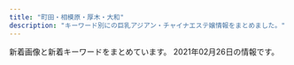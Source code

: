 ```yaml
---
title: "町田・相模原・厚木・大和"
description: "キーワード別にの巨乳アジアン・チャイナエステ嬢情報をまとめました。"
---
```


新着画像と新着キーワードをまとめています。
2021年02月26日の情報です。

<DmmAffiliateIns />
<KeywordTable
  shops={
    [
    {
        "keywords": {
            "D": 24,
            "87": 24
        },
        "url": "http://www.hime.relaxjp.info/",
        "name": "\u59eb",
        "station": "\u4e2d\u592e\u6797\u9593\u99c5\u897f\u53e3",
        "img_links": [
            "http://www.hime.relaxjp.info/images/rsubt4.png",
            "http://www.hime.relaxjp.info/images/rsubt7.png",
            "http://www.hime.relaxjp.info/images/m3.jpg",
            "http://www.hime.relaxjp.info/files/002-02.jpg",
            "http://www.hime.relaxjp.info/images/slider-img001.jpg",
            "http://www.hime.relaxjp.info/files/005-03.jpg",
            "http://www.hime.relaxjp.info/images/rsubt2.png",
            "http://www.hime.relaxjp.info/images/m1.jpg",
            "http://www.hime.relaxjp.info/images/m4.jpg",
            "http://www.hime.relaxjp.info/images/rsubt5.png",
            "http://www.hime.relaxjp.info/files/005-02.jpg",
            "http://www.hime.relaxjp.info/files/001-03.jpg",
            "http://www.hime.relaxjp.info/photo_news/upimg/433955ffe94e800583_1.jpg",
            "http://www.hime.relaxjp.info/images/m2.jpg",
            "http://www.hime.relaxjp.info/images/esthe3.jpg",
            "http://www.hime.relaxjp.info/images/b-online.png",
            "http://www.hime.relaxjp.info/images/rsubt6.png",
            "http://www.hime.relaxjp.info/images/rsubt1.png",
            "http://www.hime.relaxjp.info/images/rsubt3.png",
            "http://www.hime.relaxjp.info/files/002-03.jpg",
            "http://www.hime.relaxjp.info/files/001-02.jpg",
            "http://www.hime.relaxjp.info/images/esthe2.jpg",
            "http://www.hime.relaxjp.info/files/001.jpg",
            "http://www.hime.relaxjp.info/images/m6.jpg",
            "http://www.hime.relaxjp.info/images/tel2.png",
            "http://www.hime.relaxjp.info/files/002.jpg",
            "http://www.hime.relaxjp.info/files/005.jpg",
            "http://www.hime.relaxjp.info/images/esthe1.jpg",
            "http://www.hime.relaxjp.info/images/b-tel.png",
            "http://www.hime.relaxjp.info/images/slider-img002.jpg"
        ]
    },
    {
        "keywords": {},
        "url": "https://saran.sosoxo.com/",
        "station": "\u4e2d\u592e\u6797\u9593\u99c5\u897f\u53e3",
        "img_links": [],
        "name": "\u30b5\u30e9\u30f3"
    },
    {
        "img_links": [
            "http://koukoku.xyz/ocean/css/osusume03.jpg",
            "http://koukoku.xyz/ocean/css/top01.jpg",
            "http://koukoku.xyz/ocean/css/m-head01.jpg",
            "http://koukoku.xyz/ocean/css/staff/staff03.jpg",
            "http://koukoku.xyz/ocean/css/top02.jpg",
            "http://koukoku.xyz/ocean/css/osusume02.jpg",
            "http://koukoku.xyz/ocean/css/staff/staff02.jpg",
            "http://koukoku.xyz/ocean/css/staff/staff01.jpg",
            "http://koukoku.xyz/ocean/css/osusume01.jpg",
            "http://koukoku.xyz/ocean/images/call.png",
            "http://koukoku.xyz/ocean/css/top03.jpg",
            "http://koukoku.xyz/ocean/css/foot.jpg"
        ],
        "station": "\u4e2d\u592e\u6797\u9593\u99c5\u5317\u53e3",
        "name": "\u30aa\u30fc\u30b7\u30e3\u30f3",
        "keywords": {},
        "url": "http://koukoku.xyz/ocean/"
    },
    {
        "img_links": [
            "http://tuboan.xyz/_src/32794322/wechatimg116_20190529213149608.jpg",
            "http://tuboan.xyz/_src/32794250/line1.png",
            "http://tuboan.xyz/_src/32794338/line1.png",
            "http://tuboan.xyz/_src/32794350/line1.png",
            "http://tuboan.xyz/_src/32794244/3_20190531100402371.jpg",
            "http://tuboan.xyz/_src/32794330/line1.png",
            "http://tuboan.xyz/_src/32794342/line1.png",
            "http://tuboan.xyz/_src/32794325/wechatimg162.jpg",
            "http://tuboan.xyz/_src/32794329/3_20190531100402371.jpg",
            "http://tuboan.xyz/_src/32794246/line1.png",
            "http://tuboan.xyz/_src/32794214/end.jpg",
            "http://tuboan.xyz/_src/35851941/line1.png",
            "http://tuboan.xyz/_src/32794276/wechatimg177.jpg",
            "http://tuboan.xyz/_src/35851913/wechatimg307.jpg",
            "http://tuboan.xyz/_src/32794240/line1.png",
            "http://tuboan.xyz/_src/32794348/wechatimg164.jpg",
            "http://tuboan.xyz/_src/32794280/wechatimg176.jpg",
            "http://tuboan.xyz/_src/32794320/wechatimg136_20190530165104204.jpg",
            "http://tuboan.xyz/_src/39443177/wechatimg76.jpg",
            "http://tuboan.xyz/_src/32794361/wechatimg5740.jpg",
            "http://tuboan.xyz/_src/32794243/wechatimg136_20190530165104204.jpg",
            "http://tuboan.xyz/_src/32794278/wechatimg178.jpg",
            "http://tuboan.xyz/_src/39443180/line1.png",
            "http://tuboan.xyz/_src/32794321/wechatimg164.jpg",
            "http://tuboan.xyz/_src/32794184/sign.png",
            "http://tuboan.xyz/_src/32794346/line1.png",
            "http://tuboan.xyz/_src/32794210/info.jpg",
            "http://tuboan.xyz/_src/32794359/wechatimg148.jpg",
            "http://tuboan.xyz/_src/32794336/wechatimg116_20190529213149608.jpg",
            "http://tuboan.xyz/_src/32794328/wechatimg131.jpg",
            "http://tuboan.xyz/_src/39443173/wechatimg76.jpg",
            "http://tuboan.xyz/_src/32794327/wechatimg134.jpg",
            "http://tuboan.xyz/_src/32794324/wechatimg120.jpg",
            "http://tuboan.xyz/_src/32876943/wechatimg179.jpg",
            "http://tuboan.xyz/_src/32794334/line1.png",
            "http://tuboan.xyz/_src/32794360/wechatimg5740.jpg",
            "http://tuboan.xyz/_src/32794248/wechatimg131.jpg",
            "http://tuboan.xyz/_src/32794238/zi_staff.png",
            "http://tuboan.xyz/_src/35851915/wechatimg307.jpg",
            "http://tuboan.xyz/_src/32876882/1_20190531100800502.jpg",
            "http://tuboan.xyz/_src/32794352/1_20190531100800502.jpg",
            "http://tuboan.xyz/_src/32794205/s_news.png",
            "http://tuboan.xyz/_src/32794358/wechatimg148.jpg",
            "http://tuboan.xyz/_src/32794332/wechatimg134.jpg",
            "http://tuboan.xyz/_src/32846891/wechatimg134.jpg",
            "http://tuboan.xyz/_src/32794344/wechatimg120.jpg",
            "http://tuboan.xyz/_src/32794340/wechatimg162.jpg"
        ],
        "keywords": {},
        "name": "\u307b\u307b\u3048\u307f",
        "station": "\u672c\u539a\u6728\u99c5\u5317\u53e3",
        "url": "http://tuboan.xyz/"
    },
    {
        "keywords": {
            "D": 48,
            "83": 12,
            "87": 48
        },
        "url": "http://www.iyashi.relaxjp.info/",
        "img_links": [
            "http://www.iyashi.relaxjp.info/files/004.jpg",
            "http://www.iyashi.relaxjp.info/files/008-03.jpg",
            "http://www.iyashi.relaxjp.info/files/008.jpg",
            "http://www.iyashi.relaxjp.info/files/001.jpg",
            "http://www.iyashi.relaxjp.info/img/top_slider01.jpg",
            "http://www.iyashi.relaxjp.info/files/002.jpg",
            "http://www.iyashi.relaxjp.info/files/003-02.jpg",
            "http://www.iyashi.relaxjp.info/files/001-03.jpg",
            "http://www.iyashi.relaxjp.info/files/004-02.jpg",
            "http://www.iyashi.relaxjp.info/files/003-03.jpg",
            "http://www.iyashi.relaxjp.info/files/003.jpg",
            "http://www.iyashi.relaxjp.info/photo_news/upimg/81947602c7aac1f6ea_0.jpg",
            "http://www.iyashi.relaxjp.info/files/001-02.jpg",
            "http://www.iyashi.relaxjp.info/files/008-02.jpg",
            "http://www.iyashi.relaxjp.info/files/004-03.jpg",
            "http://www.iyashi.relaxjp.info/files/002-03.jpg",
            "http://www.iyashi.relaxjp.info/files/002-02.jpg",
            "http://www.iyashi.relaxjp.info/img/top_slider02.jpg"
        ],
        "station": "\u4e2d\u592e\u6797\u9593\u99c5\u5c0f\u7530\u6025\u5357\u53e3",
        "name": "\u7652\u3057\u30cf\u30a6\u30b9"
    },
    {
        "url": "http://rose.este88.com/",
        "name": "\u30ed\u30fc\u30ba",
        "keywords": {},
        "station": "\u672c\u539a\u6728\u99c5\u5317\u53e3",
        "img_links": [
            "http://rose.este88.com/girls/momo1.jpg",
            "http://rose.este88.com/girls/reko1.jpg",
            "http://rose.este88.com/images/top.png",
            "http://rose.este88.com/images/new.jpg",
            "http://rose.este88.com/images/s_news.png",
            "http://rose.este88.com/images/s_staff.png",
            "http://rose.este88.com/girls/ana1.jpg",
            "http://rose.este88.com/girls/yuyu1.jpg",
            "http://rose.este88.com/girls/yuki1.jpg"
        ]
    },
    {
        "name": "niconico -\u30cb\u30b3\u30cb\u30b3-",
        "station": "JR\u6df5\u91ce\u8fba\u99c5\u5317\u53e3",
        "img_links": [
            "http://nico.rankuens.com/css/staff/staff04-a.jpg",
            "http://nico.rankuens.com/css/nav/nav-005.jpg",
            "http://nico.rankuens.com/css/staff/staff02-a.jpg",
            "http://nico.rankuens.com/css/staff/staff01-a.jpg",
            "http://nico.rankuens.com/css/nav/nav-001.jpg",
            "http://nico.rankuens.com/css/nav/nav-002.jpg",
            "http://nico.rankuens.com/css/staff/staff02.jpg",
            "http://nico.rankuens.com/css/nav/nav-004.jpg",
            "http://nico.rankuens.com/css/m-head01.jpg",
            "http://nico.rankuens.com/css/staff/staff03.jpg",
            "http://nico.rankuens.com/css/nav/nav-006.jpg",
            "http://nico.rankuens.com/css/c04.jpg",
            "http://nico.rankuens.com/css/staff/staff03-a.jpg",
            "http://nico.rankuens.com/css/staff/staff01.jpg",
            "http://nico.rankuens.com/css/m-top02.jpg",
            "http://nico.rankuens.com/css/m-top03.jpg",
            "http://nico.rankuens.com/css/m-top06.jpg",
            "http://nico.rankuens.com/css/staff/staff04.jpg",
            "http://nico.rankuens.com/css/nav/nav-003.jpg"
        ],
        "keywords": {
            "89": 4,
            "D": 4
        },
        "url": "http://nico.rankuens.com/"
    },
    {
        "station": "\u753a\u7530\u99c5\u6771\u53e3",
        "name": "MINA",
        "keywords": {
            "C": 32
        },
        "img_links": [
            "http://es-mina.com/staff/nanami/01mb.jpg",
            "http://es-mina.com/staff/hana/01mb.jpg",
            "http://es-mina.com/img/ttl_concept.png",
            "http://es-mina.com/img/access/roada2.jpg",
            "http://es-mina.com/staff/nana/01mb.jpg",
            "http://es-mina.com/img/access/roadb2.jpg",
            "http://es-mina.com/staff/nene/01mb.jpg",
            "http://es-mina.com/img/access/roada3.jpg",
            "http://es-mina.com/staff/yuki/01mb.jpg",
            "http://es-mina.com/img/access/roadb4.jpg",
            "http://es-mina.com/img/ttl_staff.png",
            "http://es-mina.com/staff/nina/01mb.jpg",
            "http://es-mina.com/staff/ran/01mb.jpg",
            "http://es-mina.com/staff/rin/01mb.jpg",
            "http://es-mina.com/staff/momoko/01mb.jpg",
            "http://es-mina.com/staff/rei/01mb.jpg",
            "http://es-mina.com/pic/topimg3.jpg",
            "http://es-mina.com/img/access/roada1.jpg",
            "http://es-mina.com/staff/sakura/01mb.jpg",
            "http://es-mina.com/staff/ami/01mb.jpg",
            "http://es-mina.com/img/access/roada4.jpg",
            "http://es-mina.com/staff/runa/01mb.jpg",
            "http://es-mina.com/staff/miki/01mb.jpg",
            "http://es-mina.com/staff/haruka/01mb.jpg",
            "http://es-mina.com/staff/minami/01mb.jpg",
            "http://es-mina.com/img/access/roadb1.jpg",
            "http://es-mina.com/pic/topimg1.jpg",
            "http://es-mina.com/staff/haru/01mb.jpg",
            "http://es-mina.com/staff/ai/01mb.jpg",
            "http://es-mina.com/img/access/roadsp.png",
            "http://es-mina.com/staff/mana/01mb.jpg",
            "http://es-mina.com/img/access/roadb3.jpg",
            "http://es-mina.com/staff/izumi/01mb.jpg",
            "http://es-mina.com/img/mainft.jpg",
            "http://es-mina.com/img/conmsg.png",
            "http://es-mina.com/staff/yuina/01mb.jpg",
            "http://es-mina.com/pic/topimg2.jpg",
            "http://es-mina.com/staff/midori/01mb.jpg",
            "http://es-mina.com/staff/ririka/01mb.jpg",
            "http://es-mina.com/staff/kana/01mb.jpg",
            "http://es-mina.com/img/foot.jpg",
            "http://es-mina.com/pic/head.jpg",
            "http://es-mina.com/staff/tina/01mb.jpg"
        ],
        "url": "http://es-mina.com/"
    },
    {
        "url": "http://sakura-relax.work/",
        "station": "\u5357\u6797\u9593\u99c5\u897f\u53e3",
        "name": "\u30b5\u30af\u30e9",
        "keywords": {
            "C": 7
        },
        "img_links": [
            "http://sakura-relax.work/img/mo.png",
            "http://sakura-relax.work/sp/img/time.jpg",
            "http://sakura-relax.work/sp/img/st6.jpg",
            "http://sakura-relax.work/sp/img/sys.jpg",
            "http://sakura-relax.work/img/s00.jpg",
            "http://sakura-relax.work/img/s11.jpg",
            "http://sakura-relax.work/img/s10.jpg",
            "http://sakura-relax.work/sp/img/tel2.jpg",
            "http://sakura-relax.work/img/jk.jpg",
            "http://sakura-relax.work/sp/img/add.jpg",
            "http://sakura-relax.work/sp/img/t-r.jpg",
            "http://sakura-relax.work/img/st02.jpg",
            "http://sakura-relax.work/img/head.png",
            "http://sakura-relax.work/sp/img/st02.jpg",
            "http://sakura-relax.work/sp/img/tit.jpg",
            "http://sakura-relax.work/sp/img/st002.jpg",
            "http://sakura-relax.work/img/st10.jpg",
            "http://sakura-relax.work/sp/img/p11.jpg",
            "http://sakura-relax.work/sp/img/botton.jpg",
            "http://sakura-relax.work/sp/img/t-o.jpg",
            "http://sakura-relax.work/sp/img/info.jpg",
            "http://sakura-relax.work/img/st002.jpg",
            "http://sakura-relax.work/sp/img/pic.jpg",
            "http://sakura-relax.work/img/s2.jpg",
            "http://sakura-relax.work/img/xmas.png",
            "http://sakura-relax.work/img/bottom.png",
            "http://sakura-relax.work/sp/img/p6.jpg",
            "http://sakura-relax.work/img/st11.jpg",
            "http://sakura-relax.work/img/st2.jpg",
            "http://sakura-relax.work/sp/img/tel.jpg",
            "http://sakura-relax.work/sp/img/st2.jpg",
            "http://sakura-relax.work/img/st6.jpg",
            "http://sakura-relax.work/sp/img/xmas.png",
            "http://sakura-relax.work/sp/img/t-t.jpg",
            "http://sakura-relax.work/sp/img/st11.jpg",
            "http://sakura-relax.work/sp/img/t-s.jpg",
            "http://sakura-relax.work/sp/img/jk.jpg",
            "http://sakura-relax.work/img/s6.jpg",
            "http://sakura-relax.work/sp/img/t-a.jpg",
            "http://sakura-relax.work/sp/img/st10.jpg",
            "http://sakura-relax.work/sp/img/p10.jpg",
            "http://sakura-relax.work/img/s000.jpg",
            "http://sakura-relax.work/sp/img/s00.jpg",
            "http://sakura-relax.work/sp/img/pc.jpg",
            "http://sakura-relax.work/sp/img/s000.jpg"
        ]
    },
    {
        "keywords": {
            "\u4e73": 2,
            "\u304a\u3063\u3071\u3044": 2
        },
        "img_links": [
            "http://sh-firstclass.work/uploads/201225/1-2012250Z044642.jpg",
            "http://sh-firstclass.work/uploads/201210/1-201210153535K8.jpg",
            "http://sh-firstclass.work/uploads/201221/1-2012211H95bY.jpg",
            "http://sh-firstclass.work/uploads/201211/1-20121110233c46.jpg",
            "http://sh-firstclass.work/uploads/201210/1-20121015360H93.jpg",
            "http://sh-firstclass.work/templets/default/picture/therapis.png",
            "http://sh-firstclass.work/uploads/201210/1-201210153549109.jpg",
            "http://sh-firstclass.work/uploads/201225/1-2012250Z022J9.jpg",
            "http://sh-firstclass.work/templets/default/picture/home.png",
            "http://sh-firstclass.work/uploads/201210/1-201210153524524.jpg",
            "http://sh-firstclass.work/uploads/180827/1-1PRFU21IU.jpg",
            "http://sh-firstclass.work/uploads/201225/1-2012250Z036119.jpg",
            "http://sh-firstclass.work/uploads/201210/1-20121015355R55.jpg",
            "http://sh-firstclass.work/uploads/180827/1-1PRFU230M5.jpg",
            "http://sh-firstclass.work/uploads/201211/1-201211102310I7.jpg",
            "http://sh-firstclass.work/uploads/201211/1-201211102325516.jpg",
            "http://sh-firstclass.work/uploads/201210/1-20121015351E44.jpg"
        ],
        "name": "FIRST CLASS",
        "station": "\u5c0f\u7530\u6025\u76f8\u6a21\u539f\u99c5\u5317\u53e3",
        "url": "http://sh-firstclass.work/"
    },
    {
        "keywords": {
            "D": 48,
            "86": 48
        },
        "station": "\u76f8\u6a21\u539f\u99c5\u5357\u53e3",
        "img_links": [
            "http://www.autumn.masg.info/files/001-02.jpg",
            "http://www.autumn.masg.info/files/004-03.jpg",
            "http://www.autumn.masg.info/img/top_slider02.jpg",
            "http://www.autumn.masg.info/files/001-03.jpg",
            "http://www.autumn.masg.info/files/002-02.jpg",
            "http://www.autumn.masg.info/files/003-02.jpg",
            "http://www.autumn.masg.info/files/004-02.jpg",
            "http://www.autumn.masg.info/files/003.jpg",
            "http://www.autumn.masg.info/files/004.jpg",
            "http://www.autumn.masg.info/files/003-03.jpg",
            "http://www.autumn.masg.info/img/top_slider01.jpg",
            "http://www.autumn.masg.info/files/001.jpg",
            "http://www.autumn.masg.info/files/002.jpg",
            "http://www.autumn.masg.info/files/002-03.jpg"
        ],
        "name": "\u30aa\u30fc\u30bf\u30e0\u30fb\u30e9\u30f4",
        "url": "http://www.autumn.masg.info/"
    },
    {
        "name": "\u9e97",
        "keywords": {
            "D": 8,
            "84": 8,
            "88": 8,
            "\u4e73": 12,
            "C": 28,
            "\u80f8": 12
        },
        "img_links": [
            "http://eskk.e-rei.info/uploads/2019/12/001-2.jpg",
            "http://e-rei.info/images/02.jpg",
            "http://e-rei.info/images/mobile.png",
            "http://e-rei.info/images/s_mobile.jpg",
            "http://eskk.e-rei.info/uploads/2019/12/001-1.jpg",
            "http://eskk.e-rei.info/uploads/2021/01/mi-1.jpg",
            "http://e-rei.info/images/s_news.jpg",
            "http://e-rei.info/images/s_staff1.png",
            "http://e-rei.info/images/r3.jpg",
            "http://e-rei.info/images/s_mobile4.jpg",
            "http://e-rei.info/images/s_mobile3.jpg",
            "http://e-rei.info/images/r1.jpg",
            "http://eskk.e-rei.info/uploads/2021/01/yu.jpg",
            "http://e-rei.info/images/s_news.png",
            "http://e-rei.info/images/g0.jpg",
            "http://e-rei.info/images/03.jpg",
            "http://e-rei.info/images/01.jpg",
            "http://e-rei.info/images/movie.jpg",
            "http://e-rei.info/images/x1.png",
            "http://e-rei.info/images/x3.png",
            "http://e-rei.info/images/top2.jpg",
            "http://e-rei.info/images/s_staff.png",
            "http://e-rei.info/images/r2.jpg",
            "http://eskk.e-rei.info/uploads/2020/01/004.jpg",
            "http://eskk.e-rei.info/uploads/2020/06/001-3.jpg",
            "http://eskk.e-rei.info/uploads/2020/09/111.jpg",
            "http://e-rei.info/images/top.png",
            "http://eskk.e-rei.info/uploads/2020/01/001-3.jpg",
            "http://eskk.e-rei.info/uploads/2020/01/006.jpg",
            "http://e-rei.info/images/s_mobile2.jpg",
            "http://e-rei.info/images/s_service.png"
        ],
        "url": "http://e-rei.info/",
        "station": "\u5927\u548c\u99c5\u5317\u53e3"
    },
    {
        "url": "http://www.relax-fuwafuwa.cn/",
        "img_links": [
            "http://www.relax-fuwafuwa.cn/Public/Reception/picture/1.png",
            "http://www.relax-fuwafuwa.cn/Public/Reception/picture/staff1.jpg",
            "http://www.relax-fuwafuwa.cn/Public/Reception/picture/massage1.png",
            "http://www.relax-fuwafuwa.cn/Public/Reception/picture/news.png",
            "http://www.relax-fuwafuwa.cn/Public/Reception/picture/2.png",
            "http://www.relax-fuwafuwa.cn/Public/Reception/picture/s_massage.png",
            "http://www.relax-fuwafuwa.cn/Public/Reception/picture/s_staff.png",
            "http://www.relax-fuwafuwa.cn/Public/Reception/picture/nei5.jpg",
            "http://www.relax-fuwafuwa.cn/Public/Reception/picture/nei_bj3.jpg",
            "http://www.relax-fuwafuwa.cn/Public/Reception/picture/top.png",
            "http://www.relax-fuwafuwa.cn/Public/Reception/picture/biaoti.jpg",
            "http://www.relax-fuwafuwa.cn/ueditor/php/upload/image/20210209/1612841030527909.jpeg",
            "http://www.relax-fuwafuwa.cn/ueditor/php/upload/image/20171213/1513161912109916.jpg",
            "http://www.relax-fuwafuwa.cn/Public/Reception/picture/nei3.jpg"
        ],
        "keywords": {
            "89": 1,
            "F": 1,
            "95": 1,
            "94": 1,
            "E": 1
        },
        "station": "\u5c0f\u7530\u6025\u76f8\u6a21\u539f\u99c5\u5357\u53e3",
        "name": "\u3075\u308f\u3075\u308f"
    },
    {
        "name": "\u6d77\u306e\u98a8",
        "img_links": [
            "http://salon-treat.com/staff/emi/01.jpg",
            "http://salon-treat.com/img/head.jpg",
            "http://salon-treat.com/img/ttl_scdlt.png",
            "http://salon-treat.com/staff/ami/01.jpg",
            "http://salon-treat.com/staff/emi/02.jpg",
            "http://salon-treat.com/img/ttl_staff.png",
            "http://salon-treat.com/staff/ami/02.jpg",
            "http://salon-treat.com/img/ttl_new.png",
            "http://salon-treat.com/img/campaign1.png"
        ],
        "keywords": {
            "C": 9
        },
        "url": "http://salon-treat.com/",
        "station": "\u5927\u548c\u99c5\u5317\u53e3"
    },
    {
        "station": "JR\u753a\u7530\u99c5\u5317\u53e3",
        "url": "http://aroma-himawari.com/",
        "keywords": {},
        "name": "HIMAWARI",
        "img_links": [
            "http://aroma-himawari.com/img/material/arrow_next.png",
            "http://aroma-himawari.com/img/girl/pickup/pickup-4.jpg",
            "http://aroma-himawari.com/img/girl/extra/staff-2-1.jpg",
            "http://aroma-himawari.com/img/material/shiatsu-1.jpg",
            "http://aroma-himawari.com/img/material/elegant-4.jpg",
            "http://aroma-himawari.com/img/girl/extra/staff-1-3.jpg",
            "http://aroma-himawari.com/img/girl/list/staff-4.jpg",
            "http://aroma-himawari.com/img/girl/list/staff-5.jpg",
            "http://aroma-himawari.com/img/girl/list/square-4.jpg",
            "http://aroma-himawari.com/img/material/elegant-5.jpg",
            "http://aroma-himawari.com/img/material/shiatsu-5.jpg",
            "http://aroma-himawari.com/img/girl/extra/staff-4-3.jpg",
            "http://aroma-himawari.com/img/girl/list/staff-2.jpg",
            "http://aroma-himawari.com/img/girl/list/staff-3.jpg",
            "http://aroma-himawari.com/img/girl/list/square-5.jpg",
            "http://aroma-himawari.com/img/girl/list/square-3.jpg",
            "http://aroma-himawari.com/img/girl/extra/staff-4-0.jpg",
            "http://aroma-himawari.com/img/material/elegant-10.jpg",
            "http://aroma-himawari.com/img/girl/extra/staff-1-0.jpg",
            "http://aroma-himawari.com/img/material/elegant-19.jpg",
            "http://aroma-himawari.com/img/material/elegant-2.jpg",
            "http://aroma-himawari.com/img/girl/extra/staff-3-1.jpg",
            "http://aroma-himawari.com/img/material/elegant-13.jpg",
            "http://aroma-himawari.com/img/material/elegant-12.jpg",
            "http://aroma-himawari.com/img/girl/extra/staff-3-2.jpg",
            "http://aroma-himawari.com/img/material/elegant-1.jpg",
            "http://aroma-himawari.com/img/material/elegant-11.jpg",
            "http://aroma-himawari.com/img/material/elegant-17.jpg",
            "http://aroma-himawari.com/img/girl/extra/staff-1-2.jpg",
            "http://aroma-himawari.com/img/girl/pickup/pickup-2.jpg",
            "http://aroma-himawari.com/img/girl/extra/staff-4-1.jpg",
            "http://aroma-himawari.com/img/girl/extra/staff-4-2.jpg",
            "http://aroma-himawari.com/img/material/elegant-6.jpg",
            "http://aroma-himawari.com/img/material/elegant-7.jpg",
            "http://aroma-himawari.com/img/girl/extra/staff-2-0.jpg",
            "http://aroma-himawari.com/img/girl/list/square-1.jpg",
            "http://aroma-himawari.com/img/material/elegant-16.jpg",
            "http://aroma-himawari.com/img/girl/extra/staff-5-2.jpg",
            "http://aroma-himawari.com/img/girl/extra/staff-5-0.jpg",
            "http://aroma-himawari.com/img/girl/list/square-2.jpg",
            "http://aroma-himawari.com/img/material/shiatsu-6.jpg",
            "http://aroma-himawari.com/img/material/elegant-14.jpg",
            "http://aroma-himawari.com/img/material/elegant-18.jpg",
            "http://aroma-himawari.com/img/material/elegant-15.jpg",
            "http://aroma-himawari.com/img/girl/pickup/pickup-3.jpg",
            "http://aroma-himawari.com/img/material/arrow_prev.png",
            "http://aroma-himawari.com/img/girl/extra/staff-1-1.jpg",
            "http://aroma-himawari.com/img/girl/extra/staff-5-1.jpg",
            "http://aroma-himawari.com/img/girl/extra/staff-2-3.jpg",
            "http://aroma-himawari.com/img/girl/extra/staff-2-2.jpg",
            "http://aroma-himawari.com/img/girl/pickup/pickup-1.jpg",
            "http://aroma-himawari.com/img/material/elegant-3.jpg",
            "http://aroma-himawari.com/img/material/elegant-8.jpg",
            "http://aroma-himawari.com/img/girl/extra/staff-5-3.jpg",
            "http://aroma-himawari.com/img/girl/extra/staff-3-0.jpg",
            "http://aroma-himawari.com/img/girl/extra/staff-3-3.jpg",
            "http://aroma-himawari.com/img/girl/list/staff-1.jpg",
            "http://aroma-himawari.com/img/material/elegant-9.jpg"
        ]
    },
    {
        "keywords": {
            "F": 13,
            "94": 13
        },
        "name": "Madonna",
        "station": "\u76f8\u6a21\u5927\u91ce\u99c5\u5317\u53e3",
        "url": "http://www.talkabout.tokyo/",
        "img_links": [
            "http://www.talkabout.tokyo/css/m-top04.jpg",
            "http://www.talkabout.tokyo/picture/m-head01.jpg",
            "http://www.talkabout.tokyo/uploads/200917/1-20091GI440257.jpg",
            "http://www.talkabout.tokyo/uploads/200605/1-200605091605C6.jpg",
            "http://www.talkabout.tokyo/uploads/200818/1-200QQ24S5552.jpg",
            "http://www.talkabout.tokyo/picture/m-top004.jpg",
            "http://www.talkabout.tokyo/uploads/201019/1-20101ZZ35c62.jpg",
            "http://www.talkabout.tokyo/uploads/200605/1-200605091635J5.jpg",
            "http://www.talkabout.tokyo/picture/call.png",
            "http://www.talkabout.tokyo/uploads/210112/1-2101121F230117.jpg",
            "http://www.talkabout.tokyo/uploads/201020/1-20102013422C23.jpg",
            "http://www.talkabout.tokyo/uploads/201019/1-20101ZZ3305O.jpg",
            "http://www.talkabout.tokyo/uploads/200605/1-200605091K4J3.jpg",
            "http://www.talkabout.tokyo/uploads/200818/1-200QQ24T5346.jpg",
            "http://www.talkabout.tokyo/uploads/200605/1-200605091Q1F0.jpg",
            "http://www.talkabout.tokyo/uploads/201020/1-20102013531a57.jpg",
            "http://www.talkabout.tokyo/uploads/210112/1-210112163521218.jpg",
            "http://www.talkabout.tokyo/picture/m-top003.jpg"
        ]
    },
    {
        "name": "\u30a2\u30f3\u30ca",
        "station": "JR\u76f8\u6a21\u539f\u99c5\u5357\u53e3",
        "url": "https://anna.jpn.cm/",
        "keywords": {
            "86": 18,
            "E": 1,
            "89": 18,
            "D": 2,
            "84": 18
        },
        "img_links": [
            "https://assets.jp-navi.info/images/images/es-thumbnail.png",
            "https://anna.jpn.cm/photos/17/8178/202101/21012112215642h.jpeg",
            "https://anna.jpn.cm/photos/17/8178/202101/21012112221c3c.jpeg",
            "https://file.jp-navi.info/17/8178/202101/2101201510034339.png",
            "https://anna.jpn.cm/photos/17/8178/202101/2101211223195b4.jpeg",
            "https://file.jp-navi.info/17/8178/202101/2101201510103120.png",
            "https://anna.jpn.cm/photos/17/8178/202101/21012112232g013.jpeg",
            "https://file.jp-navi.info/17/8178/202101/210120151025n62.png",
            "https://anna.jpn.cm/photos/17/8178/202101/2101211223346325.jpeg",
            "https://anna.jpn.cm/photos/17/8178/202102/2021020908394780.jpg",
            "https://anna.jpn.cm/photos/17/8178/202102/2021020908394744.jpg",
            "https://anna.jpn.cm/photos/17/8178/202102/2021020908394648.jpg",
            "https://anna.jpn.cm/themes/anna/template/assets/images/sp_tel.png",
            "https://file.jp-navi.info/17/8178/202101/2101201510162g6.png",
            "https://anna.jpn.cm/photos/17/8178/202101/21012112220r117.jpeg"
        ]
    },
    {
        "name": "\u695a\u3005",
        "station": "\u672c\u539a\u6728\u99c5\u5317\u53e3",
        "url": "http://onshin.xyz/",
        "keywords": {},
        "img_links": [
            "http://onshin.xyz/_src/38965864/time.png",
            "http://onshin.xyz/_src/39571193/point_blur_jan292021_170857.jpg",
            "http://onshin.xyz/_src/38965860/conbaner.png",
            "http://onshin.xyz/_src/39571165/img20200212123720046544.jpg",
            "http://onshin.xyz/_src/39571217/img20200212123842969058.jpg",
            "http://onshin.xyz/_src/39571220/img20200212123842969058.jpg",
            "http://onshin.xyz/_src/38965853/s1.jpg",
            "http://onshin.xyz/_src/38965870/wechatimg46.jpg",
            "http://onshin.xyz/_src/38965868/wechatimg52.jpg",
            "http://onshin.xyz/_src/38965821/sign.png",
            "http://onshin.xyz/_src/39571026/point_blur_jan292021_170857.jpg",
            "http://onshin.xyz/_src/39571056/img20200212123918630367.jpg",
            "http://onshin.xyz/_src/39571117/img20200212123605950636.jpg",
            "http://onshin.xyz/_src/38965837/sign.png",
            "http://onshin.xyz/_src/38965848/img20200212123402999347.jpg",
            "http://onshin.xyz/_src/38965872/wechatimg51.jpg",
            "http://onshin.xyz/_src/39571027/point_blur_jan292021_170857.jpg",
            "http://onshin.xyz/_src/38965847/img20200212123402999347.jpg",
            "http://onshin.xyz/_src/38965856/s4.jpg",
            "http://onshin.xyz/_src/39571180/img20200212123750825675.jpg",
            "http://onshin.xyz/_src/39571023/img20200212123750825675.jpg",
            "http://onshin.xyz/_src/38965874/wechatimg48.jpg",
            "http://onshin.xyz/_src/39571191/point_blur_jan292021_170857.jpg",
            "http://onshin.xyz/_src/38965766/now.jpg",
            "http://onshin.xyz/_src/39571232/img20200212123918630367.jpg",
            "http://onshin.xyz/_src/38965782/navi_07.png",
            "http://onshin.xyz/_src/38965759/s2.jpg",
            "http://onshin.xyz/_src/38965770/sign.png",
            "http://onshin.xyz/_src/39571052/img20200212123842969058.jpg",
            "http://onshin.xyz/_src/38965850/img20200212123452130136.jpg",
            "http://onshin.xyz/_src/38965886/re.png",
            "http://onshin.xyz/_src/38965826/img20200212123452130136.jpg",
            "http://onshin.xyz/_src/38965844/img20200212123402999347.jpg",
            "http://onshin.xyz/_src/39571146/wechatimg269_20200209155042881.jpg",
            "http://onshin.xyz/_src/39571164/img20200212123720046544.jpg",
            "http://onshin.xyz/_src/39571141/wechatimg270.jpg",
            "http://onshin.xyz/_src/38965805/img20200212123452130136.jpg",
            "http://onshin.xyz/_src/39571162/img20200212123720046544.jpg",
            "http://onshin.xyz/_src/39648932/wechatimg269_20200209155042881.jpg",
            "http://onshin.xyz/_src/38965760/s3.jpg",
            "http://onshin.xyz/_src/38965780/navi_05.png",
            "http://onshin.xyz/_src/38965769/sign.png",
            "http://onshin.xyz/_src/39647639/cam2.jpg",
            "http://onshin.xyz/_src/39571004/img20200212123720046544.jpg",
            "http://onshin.xyz/_src/38965854/s2.jpg",
            "http://onshin.xyz/_src/39571005/img20200212123720046544.jpg",
            "http://onshin.xyz/_src/38965857/s4.jpg",
            "http://onshin.xyz/_src/39571178/img20200212123750825675.jpg",
            "http://onshin.xyz/_src/39571192/point_blur_jan292021_170857.jpg",
            "http://onshin.xyz/_src/38965813/staffgallery.png",
            "http://onshin.xyz/_src/38965786/sign.png",
            "http://onshin.xyz/_src/39571234/img20200212123918630367.jpg",
            "http://onshin.xyz/_src/39570590/img20200212123605950636.jpg",
            "http://onshin.xyz/_src/39571115/img20200212123605950636.jpg",
            "http://onshin.xyz/_src/39571022/img20200212123750825675.jpg",
            "http://onshin.xyz/_src/38965809/sign.png",
            "http://onshin.xyz/_src/38965849/img20200212123452130136.jpg",
            "http://onshin.xyz/_src/38965798/sign.png",
            "http://onshin.xyz/_src/39571163/img20200212123720046544.jpg",
            "http://onshin.xyz/_src/38965778/navi_03.png",
            "http://onshin.xyz/_src/39571233/img20200212123918630367.jpg",
            "http://onshin.xyz/_src/38965812/sign.png",
            "http://onshin.xyz/_src/39571051/img20200212123842969058.jpg",
            "http://onshin.xyz/_src/38965767/now.jpg",
            "http://onshin.xyz/_src/38965843/img20200212123402999347.jpg",
            "http://onshin.xyz/_src/38965834/sign.png",
            "http://onshin.xyz/_src/38965758/s1.jpg",
            "http://onshin.xyz/_src/39627767/wx00020211-183028%402x.png",
            "http://onshin.xyz/_src/38965878/wechatimg47.jpg",
            "http://onshin.xyz/_src/38965876/wechatimg49.jpg",
            "http://onshin.xyz/_src/39571055/img20200212123918630367.jpg",
            "http://onshin.xyz/_src/38965818/sign.png",
            "http://onshin.xyz/_src/39647637/cam2.jpg",
            "http://onshin.xyz/_src/38965855/s3.jpg",
            "http://onshin.xyz/_src/39570591/img20200212123605950636.jpg",
            "http://onshin.xyz/_src/38965827/img20200212123452130136.jpg",
            "http://onshin.xyz/_src/39571190/point_blur_jan292021_170857.jpg",
            "http://onshin.xyz/_src/38965784/navi_09.png",
            "http://onshin.xyz/_src/39571177/img20200212123750825675.jpg",
            "http://onshin.xyz/_src/39571142/wechatimg269_20200209155042881.jpg",
            "http://onshin.xyz/_src/39571179/img20200212123750825675.jpg",
            "http://onshin.xyz/_src/39571219/img20200212123842969058.jpg",
            "http://onshin.xyz/_src/39571218/img20200212123842969058.jpg",
            "http://onshin.xyz/_src/38965771/conbaner.png",
            "http://onshin.xyz/_src/38965789/sign.png",
            "http://onshin.xyz/_src/38965845/img20200212123402999347.jpg",
            "http://onshin.xyz/_src/39571145/wechatimg269_20200209155042881.jpg",
            "http://onshin.xyz/_src/38965884/wechatimg89089a3d49ce9555a298149aea23d992.jpg",
            "http://onshin.xyz/_src/38965804/img20200212123452130136.jpg",
            "http://onshin.xyz/_src/39648933/wechatimg270.jpg",
            "http://onshin.xyz/_src/39571231/img20200212123918630367.jpg",
            "http://onshin.xyz/_src/38965795/sign.png",
            "http://onshin.xyz/_src/39571116/img20200212123605950636.jpg",
            "http://onshin.xyz/_src/39571114/img20200212123605950636.jpg",
            "http://onshin.xyz/_src/38965842/img20200212123402999347.jpg"
        ]
    },
    {
        "station": "\u6d77\u8001\u540d\u99c5\u6771\u53e3",
        "keywords": {
            "C": 9
        },
        "img_links": [
            "http://lafesta.ests.jp/images/pick.jpg",
            "http://lafesta.ests.jp/images/staff0.jpg",
            "http://lafesta.ests.jp/images/s_news.jpg",
            "http://lafesta.ests.jp/photos/sites/43/2018/06/201806260314216.jpg",
            "http://lafesta.ests.jp/images/photo.jpg",
            "http://lafesta.ests.jp/images/s_staff.jpg",
            "http://lafesta.ests.jp/photos/sites/43/2019/05/2019052513415829.jpg",
            "http://lafesta.ests.jp/images/mobile.jpg",
            "http://lafesta.ests.jp/images/s1.jpg",
            "http://lafesta.ests.jp/images/pick1.jpg",
            "http://lafesta.ests.jp/images/pick_bj2.jpg",
            "http://lafesta.ests.jp/images/top.jpg",
            "http://lafesta.ests.jp/photos/sites/43/2018/06/2018062603142188.jpg",
            "http://lafesta.ests.jp/photos/sites/43/2020/11/2020111211332413.jpg",
            "http://lafesta.ests.jp/images/s3.jpg",
            "http://lafesta.ests.jp/photos/sites/43/2020/09/2020092918240213.jpg"
        ],
        "name": "\u30e9\u30d5\u30a7\u30b9\u30bf",
        "url": "http://lafesta.ests.jp/"
    },
    {
        "name": "\u3075\u308c\u3042\u3044",
        "station": "\u5357\u6797\u9593\u99c5\u897f\u53e3",
        "img_links": [
            "http://a-relax.info/images/index_10.jpg",
            "http://a-relax.info/images/index_03.jpg",
            "http://a-relax.info/girl/05.jpg",
            "http://a-relax.info/images/index_36.jpg",
            "http://a-relax.info/girl/021.jpg",
            "http://a-relax.info/girl/016.jpg",
            "http://a-relax.info/images/r05.jpg",
            "http://a-relax.info/images/index_14.jpg",
            "http://a-relax.info/images/index_17.jpg",
            "http://a-relax.info/images/index_18.jpg",
            "http://a-relax.info/images/index_13.jpg",
            "http://a-relax.info/images/index_27.jpg",
            "http://a-relax.info/images/index_40.jpg",
            "http://a-relax.info/images/index_09.jpg",
            "http://a-relax.info/girl/014.jpg",
            "http://a-relax.info/images/info_01.jpg",
            "http://a-relax.info/girl/018.jpg",
            "http://a-relax.info/girl/025.jpg",
            "http://a-relax.info/images/index_34.jpg",
            "http://a-relax.info/images/02.jpg",
            "http://a-relax.info/girl/04.jpg",
            "http://a-relax.info/images/sub_23.jpg",
            "http://a-relax.info/images/index_22.jpg",
            "http://a-relax.info/images/staff_01.jpg",
            "http://a-relax.info/images/index_32.jpg",
            "http://a-relax.info/images/r01.jpg",
            "http://a-relax.info/girl/017.jpg",
            "http://a-relax.info/images/info_19.jpg",
            "http://a-relax.info/girl/011.jpg",
            "http://a-relax.info/girl/024.jpg",
            "http://a-relax.info/images/index_06.jpg",
            "http://a-relax.info/girl/019.jpg",
            "http://a-relax.info/girl/023.jpg",
            "http://a-relax.info/girl/02.jpg",
            "http://a-relax.info/images/rec_19.jpg",
            "http://a-relax.info/images/index_38.jpg",
            "http://a-relax.info/images/r02.jpg",
            "http://a-relax.info/images/index_12.jpg",
            "http://a-relax.info/images/index_01.jpg",
            "http://a-relax.info/girl/03.jpg",
            "http://a-relax.info/images/01.jpg",
            "http://a-relax.info/images/index_15.jpg",
            "http://a-relax.info/girl/01.jpg",
            "http://a-relax.info/images/index_04.jpg",
            "http://a-relax.info/images/index_24.jpg",
            "http://a-relax.info/images/index_29.jpg",
            "http://a-relax.info/images/index_35.jpg",
            "http://a-relax.info/images/index_25.jpg",
            "http://a-relax.info/girl/026.jpg",
            "http://a-relax.info/images/index_02.jpg",
            "http://a-relax.info/images/index_08.jpg",
            "http://a-relax.info/images/index_11.jpg",
            "http://a-relax.info/girl/013.jpg",
            "http://a-relax.info/images/index_20.jpg",
            "http://a-relax.info/images/index_31.jpg",
            "http://a-relax.info/images/rec.jpg",
            "http://a-relax.info/images/index_07.jpg",
            "http://a-relax.info/images/index_16.jpg",
            "http://a-relax.info/images/index_23.jpg",
            "http://a-relax.info/images/index_37.jpg",
            "http://a-relax.info/images/index_28.jpg",
            "http://a-relax.info/images/r03.jpg",
            "http://a-relax.info/images/staff_19.jpg",
            "http://a-relax.info/girl/00.jpg",
            "http://a-relax.info/girl/022.jpg",
            "http://a-relax.info/images/r04.jpg"
        ],
        "url": "http://a-relax.info",
        "keywords": {
            "88": 1,
            "C": 8,
            "87": 3,
            "89": 2,
            "E": 1,
            "92": 1,
            "85": 3,
            "80": 1,
            "86": 5,
            "F": 1,
            "90": 1,
            "D": 6
        }
    },
    {
        "name": "\u3084\u3059\u3089\u304e",
        "url": "http://yasuragi.tyo.ac/",
        "station": "\u5c0f\u7530\u6025\u7dda\u753a\u7530\u99c5\u897f\u53e3",
        "keywords": {
            "D": 20,
            "87": 10,
            "C": 12,
            "86": 10
        },
        "img_links": [
            "http://yasuragi.tyo.ac/images/mobile.jpg",
            "http://yasuragi.tyo.ac/images/end.jpg",
            "http://yasuragi.tyo.ac/photos/sites/55/2019/12/2019121604403829.jpg",
            "http://yasuragi.tyo.ac/images/s3.jpg",
            "http://yasuragi.tyo.ac/photos/sites/55/2019/12/2019121604403490.jpg",
            "http://yasuragi.tyo.ac/images/room3.jpg",
            "http://yasuragi.tyo.ac/images/news_bj1.png",
            "http://yasuragi.tyo.ac/images/room2.jpg",
            "http://yasuragi.tyo.ac/photos/sites/55/2019/12/2019121604403165.jpg",
            "http://yasuragi.tyo.ac/images/s_staff.png",
            "http://yasuragi.tyo.ac/images/s_link.png",
            "http://yasuragi.tyo.ac/images/room4.jpg",
            "http://yasuragi.tyo.ac/images/room1.jpg",
            "http://yasuragi.tyo.ac/images/s_news.png",
            "http://yasuragi.tyo.ac/images/top.jpg",
            "http://yasuragi.tyo.ac/images/news_bj3.png",
            "http://yasuragi.tyo.ac/photos/sites/55/2021/01/2021012006485092.jpg"
        ]
    },
    {
        "url": "http://www.mitsuyume.mensest.com/",
        "name": "\u7652\u3057\u5929\u4f7f",
        "station": "\u4e2d\u592e\u6797\u9593\u99c5\u5317\u53e3",
        "keywords": {
            "C": 16,
            "85": 16,
            "D": 16,
            "87": 8,
            "86": 8
        },
        "img_links": [
            "http://www.mitsuyume.mensest.com/files/005.jpg",
            "http://www.mitsuyume.mensest.com/images/tel2.png",
            "http://www.mitsuyume.mensest.com/images/rsubt4.png",
            "http://www.mitsuyume.mensest.com/images/rsubt2.png",
            "http://www.mitsuyume.mensest.com/files/004.jpg",
            "http://www.mitsuyume.mensest.com/files/005-02.jpg",
            "http://www.mitsuyume.mensest.com/files/002-02.jpg",
            "http://www.mitsuyume.mensest.com/images/slider-img002.jpg",
            "http://www.mitsuyume.mensest.com/files/001.jpg",
            "http://www.mitsuyume.mensest.com/images/m1.jpg",
            "http://www.mitsuyume.mensest.com/images/rsubt3.png",
            "http://www.mitsuyume.mensest.com/files/004-03.jpg",
            "http://www.mitsuyume.mensest.com/files/001-02.jpg",
            "http://www.mitsuyume.mensest.com/files/004-02.jpg",
            "http://www.mitsuyume.mensest.com/images/rsubt7.png",
            "http://www.mitsuyume.mensest.com/images/m6.jpg",
            "http://www.mitsuyume.mensest.com/images/m3.jpg",
            "http://www.mitsuyume.mensest.com/files/005-03.jpg",
            "http://www.mitsuyume.mensest.com/files/001-03.jpg",
            "http://www.mitsuyume.mensest.com/images/b-tel.png",
            "http://www.mitsuyume.mensest.com/images/rsubt5.png",
            "http://www.mitsuyume.mensest.com/images/rsubt1.png",
            "http://www.mitsuyume.mensest.com/images/slider-img001.jpg",
            "http://www.mitsuyume.mensest.com/images/rsubt6.png",
            "http://www.mitsuyume.mensest.com/images/m2.jpg",
            "http://www.mitsuyume.mensest.com/images/m4.jpg",
            "http://www.mitsuyume.mensest.com/images/b-online.png",
            "http://www.mitsuyume.mensest.com/files/002-03.jpg",
            "http://www.mitsuyume.mensest.com/files/002.jpg"
        ]
    },
    {
        "keywords": {
            "\u4e73": 1,
            "D": 6
        },
        "station": "JR\u6a4b\u672c\u99c5\u5317\u53e3",
        "name": "\u541b\u306e\u6625",
        "url": "http://kiminoharu.xyz/",
        "img_links": [
            "http://kiminoharu.xyz/images/s2.jpg",
            "http://kiminoharu.xyz/images/g33.jpg",
            "http://kiminoharu.xyz/images/g67.jpg",
            "http://kiminoharu.xyz/images/s1.jpg",
            "http://kiminoharu.xyz/images/g11.jpg",
            "http://kiminoharu.xyz/images/g0.jpg",
            "http://kiminoharu.xyz/images/0.png",
            "http://kiminoharu.xyz/images/s3.jpg",
            "http://kiminoharu.xyz/images/g66.jpg",
            "http://kiminoharu.xyz/images/g44.jpg",
            "http://kiminoharu.xyz/images/001.jpg",
            "http://kiminoharu.xyz/images/g2.jpg",
            "http://kiminoharu.xyz/images/003.jpg",
            "http://kiminoharu.xyz/images/g45.jpg",
            "http://kiminoharu.xyz/images/r3.jpg",
            "http://kiminoharu.xyz/images/g22.jpg",
            "http://kiminoharu.xyz/images/s4.jpg",
            "http://kiminoharu.xyz/images/g1.jpg",
            "http://kiminoharu.xyz/images/r2.jpg",
            "http://kiminoharu.xyz/images/r1.jpg",
            "http://kiminoharu.xyz/images/g3.jpg",
            "http://kiminoharu.xyz/images/002.jpg",
            "http://kiminoharu.xyz/images/g4.jpg",
            "http://kiminoharu.xyz/images/r4.jpg",
            "http://kiminoharu.xyz/images/g6.jpg",
            "http://kiminoharu.xyz/images/g5.jpg"
        ]
    },
    {
        "img_links": [
            "http://ichijiku.work/static/picture/m-top03.png",
            "http://ichijiku.work/static/picture/m-head03.png",
            "http://ichijiku.work/static/picture/nav03.png",
            "http://ichijiku.work/static/picture/sp-tel.png",
            "http://ichijiku.work/static/picture/m-top04.png",
            "http://ichijiku.work/uploads/200912/1-20091210251R02.jpg",
            "http://ichijiku.work/uploads/201218/1-20121Q30630462.jpg",
            "http://ichijiku.work/uploads/200904/1-200Z4103035194.jpg",
            "http://ichijiku.work/static/picture/nav01.png",
            "http://ichijiku.work/static/picture/nav02.png",
            "http://ichijiku.work/static/picture/nav04.png",
            "http://ichijiku.work/static/picture/m-top02.png",
            "http://ichijiku.work/uploads/200904/1-200Z410325X00.jpg",
            "http://ichijiku.work/static/picture/sp-qizu.png",
            "http://ichijiku.work/static/picture/nav06.png",
            "http://ichijiku.work/uploads/200912/1-200912102620419.jpg",
            "http://ichijiku.work/static/picture/nav05.png",
            "http://ichijiku.work/uploads/201103/1-20110316291R44.jpg"
        ],
        "keywords": {
            "C": 1,
            "E": 1,
            "86": 1,
            "88": 1,
            "H": 1,
            "85": 3,
            "87": 1,
            "D": 2
        },
        "station": "\u672c\u539a\u6728\u99c5\u5317\u53e3",
        "url": "http://ichijiku.work/",
        "name": "\u30ec\u30e2\u30f3"
    },
    {
        "img_links": [
            "http://www.pentohausu.xyz/images/lanmu-t-st.jpg",
            "http://www.pentohausu.xyz/images/index-rin_04.jpg",
            "http://www.pentohausu.xyz/images/index-rin_20.jpg",
            "http://www.pentohausu.xyz/images/lanmu-t-st2.jpg",
            "http://www.pentohausu.xyz/images/index-rin_14.jpg",
            "http://www.pentohausu.xyz/images/shop/5.jpg",
            "http://www.pentohausu.xyz/images/sys.png",
            "http://www.pentohausu.xyz/images/index-rin_02.jpg",
            "http://www.pentohausu.xyz/images/shop/6.jpg",
            "http://www.pentohausu.xyz/images/nav/nav-t-job.jpg",
            "http://www.pentohausu.xyz/images/nav/nav-t-sys.jpg",
            "http://www.yozakura-aroma.xyz/images/staff/2.jpg",
            "http://www.pentohausu.xyz/images/staff/1/7.jpg",
            "http://www.pentohausu.xyz/images/staff/1/4.jpg",
            "http://www.pentohausu.xyz/images/staff/1/8.jpg",
            "http://www.pentohausu.xyz/images/staff/1/sayuri.jpg",
            "http://www.pentohausu.xyz/images/staff/1/aya.jpg",
            "http://www.pentohausu.xyz/images/staff/1/mie.png"
        ],
        "url": "http://www.pentohausu.xyz/",
        "station": "\u76f8\u6b66\u53f0\u524d\u99c5\u5317\u53e3",
        "keywords": {},
        "name": "\u30da\u30f3\u30c8\u30cf\u30a6\u30b9"
    },
    {
        "url": "http://www.binatsujiyamu.xyz/",
        "station": "\u753a\u7530\u99c5",
        "name": "apple",
        "keywords": {
            "88": 1,
            "85": 4,
            "C": 6,
            "D": 5
        },
        "img_links": [
            "http://www.binatsujiyamu.xyz/uploads/210118/1-21011Q03S5T3.jpg",
            "http://www.binatsujiyamu.xyz/picture/room4.jpg",
            "http://www.binatsujiyamu.xyz/uploads/210118/1-21011Q03T5491.jpg",
            "http://www.binatsujiyamu.xyz/picture/top.jpg",
            "http://www.binatsujiyamu.xyz/uploads/210118/1-21011Q03Q3427.jpg",
            "http://www.binatsujiyamu.xyz/uploads/210118/1-21011Q03JA25.jpg",
            "http://www.binatsujiyamu.xyz/uploads/210118/1-21011Q03FJP.jpg",
            "http://www.binatsujiyamu.xyz/uploads/210118/1-21011Q03I24Y.jpg",
            "http://www.binatsujiyamu.xyz/picture/s_staff.jpg",
            "http://www.binatsujiyamu.xyz/uploads/210118/1-21011Q03H2152.jpg",
            "http://www.binatsujiyamu.xyz/uploads/210118/1-21011Q03R15G.jpg",
            "http://www.binatsujiyamu.xyz/uploads/210118/1-21011Q03KI14.jpg",
            "http://www.binatsujiyamu.xyz/picture/room3.jpg",
            "http://www.binatsujiyamu.xyz/picture/s_news.jpg",
            "http://www.binatsujiyamu.xyz/picture/s_shedule.jpg",
            "http://www.binatsujiyamu.xyz/uploads/210118/1-21011Q03AT40.jpg",
            "http://www.binatsujiyamu.xyz/picture/room2.jpg",
            "http://www.binatsujiyamu.xyz/picture/room1.jpg"
        ]
    },
    {
        "name": "\u521d\u306e\u8449",
        "img_links": [
            "http://shonoyou.me-es.com/images/index_12.jpg",
            "http://shonoyou.me-es.com/images/index_24.jpg",
            "http://shonoyou.me-es.com/girl/019.jpg",
            "http://shonoyou.me-es.com/images/top.jpg",
            "http://shonoyou.me-es.com/images/index_22.jpg",
            "http://shonoyou.me-es.com/girl/017a.jpg",
            "http://shonoyou.me-es.com/images/index_17.jpg",
            "http://shonoyou.me-es.com/girl/015.jpg",
            "http://shonoyou.me-es.com/images/index_25.jpg",
            "http://shonoyou.me-es.com/girl/019a.jpg",
            "http://shonoyou.me-es.com/girl/02.jpg",
            "http://shonoyou.me-es.com/images/staff_10.jpg",
            "http://shonoyou.me-es.com/images/info.jpg",
            "http://shonoyou.me-es.com/girl/018a.jpg",
            "http://shonoyou.me-es.com/images/index_05.jpg",
            "http://shonoyou.me-es.com/images/rec.jpg",
            "http://shonoyou.me-es.com/girl/017.jpg",
            "http://shonoyou.me-es.com/girl/016a.jpg",
            "http://shonoyou.me-es.com/images/top2.jpg",
            "http://shonoyou.me-es.com/images/index_07.jpg",
            "http://shonoyou.me-es.com/images/info_10.jpg",
            "http://shonoyou.me-es.com/girl/010.jpg",
            "http://shonoyou.me-es.com/images/index_21.jpg",
            "http://shonoyou.me-es.com/images/rec_10.jpg",
            "http://shonoyou.me-es.com/girl/016.jpg",
            "http://shonoyou.me-es.com/images/index_11.jpg",
            "http://shonoyou.me-es.com/images/index_03.jpg",
            "http://shonoyou.me-es.com/images/index_20.jpg",
            "http://shonoyou.me-es.com/images/index_10.jpg",
            "http://shonoyou.me-es.com/images/index_19.jpg",
            "http://shonoyou.me-es.com/images/index_16.jpg",
            "http://shonoyou.me-es.com/girl/013.jpg",
            "http://shonoyou.me-es.com/images/index_06.jpg",
            "http://shonoyou.me-es.com/images/index_27.jpg",
            "http://shonoyou.me-es.com/images/index_09.jpg",
            "http://shonoyou.me-es.com/images/index_04.jpg",
            "http://shonoyou.me-es.com/girl/010a.jpg",
            "http://shonoyou.me-es.com/images/index_02.jpg",
            "http://shonoyou.me-es.com/girl/013a.jpg",
            "http://shonoyou.me-es.com/girl/018.jpg",
            "http://shonoyou.me-es.com/images/index_14.jpg",
            "http://shonoyou.me-es.com/girl/02a.jpg",
            "http://shonoyou.me-es.com/girl/015a.jpg"
        ],
        "keywords": {},
        "station": "\u5ea7\u9593\u99c5\u897f\u53e3",
        "url": "http://shonoyou.me-es.com/"
    },
    {
        "station": "\u5357\u6797\u9593\u99c5\u897f\u53e3",
        "img_links": [
            "http://esthe-relax.info/img/rec_headimg.jpg",
            "http://esthe-relax.info/topics/img/27-1.jpg",
            "http://esthe-relax.info/img/room/photo04.jpg",
            "http://esthe-relax.info/girl/2.jpg",
            "http://esthe-relax.info/topics/img/28-1.jpg",
            "http://esthe-relax.info/girl/4_1.jpg",
            "http://esthe-relax.info/img/tel.png",
            "http://esthe-relax.info/girl/4.jpg",
            "http://esthe-relax.info/img/room/photo01.jpg",
            "http://esthe-relax.info/img/faq_headimg.jpg",
            "http://esthe-relax.info/img/qr.png",
            "http://esthe-relax.info/img/link_headimg.jpg",
            "http://esthe-relax.info/img/head_img01.jpg",
            "http://esthe-relax.info/img/footer_tel.png",
            "http://esthe-relax.info/girl/3.jpg",
            "http://esthe-relax.info/girl/1.jpg",
            "http://esthe-relax.info/img/room/photo02.jpg",
            "http://esthe-relax.info/img/room/photo03.jpg",
            "http://esthe-relax.info/img/staff_headimg.jpg"
        ],
        "url": "http://esthe-relax.info/",
        "keywords": {},
        "name": "\u3072\u307e\u308f\u308a"
    },
    {
        "station": "\u672c\u539a\u6728\u99c5\u6771\u53e3",
        "keywords": {},
        "url": "http://mai.abnavi.info/",
        "img_links": [],
        "name": "\u30a2\u30ab\u30b9\u30ea\u30cf\u30a6\u30b9"
    },
    {
        "station": "\u5357\u6797\u9593\u99c5\u897f\u53e3",
        "img_links": [
            "http://relax-free.info/iyashinomori/images/b-tel.png",
            "http://relax-free.info/iyashinomori/images/pic7.jpg",
            "http://relax-free.info/iyashinomori/images/bar-newface.png",
            "http://relax-free.info/iyashinomori/images/footter.png",
            "http://relax-free.info/iyashinomori/staff/staff-haru.png",
            "http://relax-free.info/iyashinomori/images/bar-other.png",
            "http://relax-free.info/iyashinomori/staff/staff-mika.png",
            "http://relax-free.info/iyashinomori/images/bar-cam.png",
            "http://relax-free.info/iyashinomori/images/bar-therapist.png",
            "http://relax-free.info/iyashinomori/images/bill.jpg",
            "http://relax-free.info/iyashinomori/staff/staff-mai.png",
            "http://relax-free.info/iyashinomori/images/bar-news.png",
            "http://relax-free.info/iyashinomori/images/index.png",
            "http://relax-free.info/iyashinomori/images/bar-interior.png",
            "http://relax-free.info/iyashinomori/images/b-qr.jpg",
            "http://relax-free.info/iyashinomori/images/c-top.png",
            "http://relax-free.info/iyashinomori/images/c-interior.png",
            "http://relax-free.info/iyashinomori/images/pic2.jpg",
            "http://relax-free.info/iyashinomori/images/pic1.jpg",
            "http://relax-free.info/iyashinomori/images/c-therapist.png",
            "http://relax-free.info/iyashinomori/images/pic8.jpg"
        ],
        "url": "http://relax-free.info/iyashinomori/",
        "name": "\u7652\u3057\u306e\u68ee",
        "keywords": {}
    },
    {
        "station": "JR\u76f8\u6a21\u539f\u99c5\u5357\u53e3",
        "url": "http://www.kango.esjp.site/",
        "name": "\u82b1\u9b41\uff5e\u304a\u3044\u3089\u3093\uff5e",
        "img_links": [
            "http://www.kango.esjp.site/photo_news/upimg/471305ff8085124538_1.jpg",
            "http://www.kango.esjp.site/photo_news/upimg/132605fdafb9c74d66_0.jpg",
            "http://www.kango.esjp.site/photo_news/upimg/17682600e4bcd51ffa_0.jpg",
            "http://www.kango.esjp.site/photo_news/upimg/471305ff8085124538_0.jpg",
            "http://www.kango.esjp.site/photo_news/upimg/77484602b44c479ef3_0.jpg",
            "http://www.kango.esjp.site/files/004.jpg",
            "http://www.kango.esjp.site/images/s_message.png",
            "http://www.kango.esjp.site/images/m3.jpg",
            "http://www.kango.esjp.site/images/m6.jpg",
            "http://www.kango.esjp.site/files/010.jpg",
            "http://www.kango.esjp.site/images/m4.jpg",
            "http://www.kango.esjp.site/photo_news/upimg/77484602b44c479ef3_1.jpg",
            "http://www.kango.esjp.site/files/008.jpg",
            "http://www.kango.esjp.site/photo_news/upimg/17682600e4bcd51ffa_1.jpg",
            "http://www.kango.esjp.site/photo_news/upimg/132605fdafb9c74d66_1.jpg",
            "http://www.kango.esjp.site/files/007.jpg",
            "http://www.kango.esjp.site/photo_news/upimg/823325fc86c10c020c_1.jpg",
            "http://www.kango.esjp.site/images/m1.jpg",
            "http://www.kango.esjp.site/images/m2.jpg",
            "http://www.kango.esjp.site/photo_news/upimg/35280601cc9cb87675_1.jpg",
            "http://www.kango.esjp.site/images/s_pickup.png",
            "http://www.kango.esjp.site/images/s_news.png",
            "http://www.kango.esjp.site/files/009.jpg",
            "http://www.kango.esjp.site/files/005.jpg",
            "http://www.kango.esjp.site/images/s_top_therapist.png",
            "http://www.kango.esjp.site/files/006.jpg",
            "http://www.kango.esjp.site/files/011.jpg",
            "http://www.kango.esjp.site/photo_news/upimg/823325fc86c10c020c_0.jpg",
            "http://www.kango.esjp.site/files/001.jpg",
            "http://www.kango.esjp.site/photo_news/upimg/35280601cc9cb87675_0.jpg",
            "http://www.kango.esjp.site/images/slider-img001.jpg",
            "http://www.kango.esjp.site/images/slider-img002.jpg"
        ],
        "keywords": {
            "F": 8,
            "86": 8,
            "91": 8,
            "D": 64,
            "87": 56
        }
    },
    {
        "station": "\u672c\u539a\u6728\u99c5\u5317\u53e3",
        "img_links": [
            "http://clivia.jpn.mn/images/line1.png",
            "http://clivia.jpn.mn/images/s_staff.png",
            "http://clivia.jpn.mn/images/staff_bj1.png",
            "http://clivia.jpn.mn/photos/sites/7/2019/12/2019121016505828.jpg",
            "http://clivia.jpn.mn/photos/sites/7/2019/12/2019121016364243.jpg",
            "http://clivia.jpn.mn/images/headline.png",
            "http://clivia.jpn.mn/photos/sites/7/2019/12/2019121016595178.jpg",
            "http://clivia.jpn.mn/photos/sites/7/2018/10/2018101717032134.jpg",
            "http://clivia.jpn.mn/images/top.png",
            "http://clivia.jpn.mn/images/ser2.jpg",
            "http://clivia.jpn.mn/photos/sites/7/2018/11/2018110213101766.jpg",
            "http://clivia.jpn.mn/photos/sites/7/2019/12/2019121016505928.jpg",
            "http://clivia.jpn.mn/photos/sites/7/2018/06/201806240230592.jpg",
            "http://clivia.jpn.mn/photos/sites/7/2019/12/2019121016595298.jpg",
            "http://clivia.jpn.mn/photos/sites/7/2019/12/2019121016595291.jpg",
            "http://clivia.jpn.mn/photos/sites/7/2019/12/2019121016323542.jpg",
            "http://clivia.jpn.mn/images/hua1.png",
            "http://clivia.jpn.mn/photos/sites/7/2018/01/cn.jpg",
            "http://clivia.jpn.mn/photos/sites/7/2018/01/243403403239253278.jpg",
            "http://clivia.jpn.mn/photos/sites/7/2019/12/2019121016510026.jpg",
            "http://clivia.jpn.mn/images/staff_bj3.png",
            "http://clivia.jpn.mn/images/face.png",
            "http://clivia.jpn.mn/photos/sites/7/2018/06/2018062402305965.jpg",
            "http://clivia.jpn.mn/images/topic.png",
            "http://clivia.jpn.mn/images/hua.png",
            "http://clivia.jpn.mn/photos/sites/7/2019/12/2019121016394078.jpg",
            "http://clivia.jpn.mn/images/s_link.png",
            "http://clivia.jpn.mn/images/s1.png",
            "http://clivia.jpn.mn/photos/sites/7/2018/06/2018062707564386.jpg",
            "http://clivia.jpn.mn/photos/sites/7/2019/12/2019121016364199.jpg",
            "http://clivia.jpn.mn/images/l1.png",
            "http://clivia.jpn.mn/photos/sites/7/2019/12/2019121016505897.jpg",
            "http://clivia.jpn.mn/photos/sites/7/2019/12/2019121016595368.jpg",
            "http://clivia.jpn.mn/photos/sites/7/2018/06/201806120710442.jpg",
            "http://clivia.jpn.mn/images/s3.png",
            "http://clivia.jpn.mn/images/ser3.jpg",
            "http://clivia.jpn.mn/photos/sites/7/2019/10/2019102614594291.jpg",
            "http://clivia.jpn.mn/images/line3.png",
            "http://clivia.jpn.mn/photos/sites/7/2019/12/2019121016510012.jpg",
            "http://clivia.jpn.mn/images/end.png",
            "http://clivia.jpn.mn/photos/sites/7/2019/12/2019121016505936.jpg",
            "http://clivia.jpn.mn/images/l3.png",
            "http://clivia.jpn.mn/images/ser1.jpg",
            "http://clivia.jpn.mn/photos/sites/7/2018/09/2018091111213257.jpg",
            "http://clivia.jpn.mn/photos/sites/7/2019/12/2019121016344158.jpg"
        ],
        "url": "http://clivia.jpn.mn/",
        "name": "Clivia\u30fb\u30af\u30ea\u30d3\u30a2",
        "keywords": {
            "87": 6,
            "C": 52,
            "85": 8,
            "83": 1,
            "D": 14,
            "86": 7,
            "84": 3
        }
    },
    {
        "name": "\u30cf\u30c3\u30d4\u30fc",
        "station": "\u4e2d\u592e\u6797\u9593\u99c5\u5317\u53e3",
        "img_links": [
            "http://www.cianbea.xyz/uploads/allimg/210126/1-210126140942300.png",
            "http://www.cianbea.xyz/webstyle/info.jpg",
            "http://www.cianbea.xyz/uploads/allimg/210205/1-210205123627.jpg",
            "http://www.cianbea.xyz/webstyle/sp_ico02.png",
            "http://www.cianbea.xyz/uploads/allimg/210204/1-210204161540609.jpg",
            "http://www.cianbea.xyz/uploads/allimg/210204/1-210204162410G3.png",
            "http://www.cianbea.xyz/uploads/allimg/210204/1-21020416144I40.jpg",
            "http://www.cianbea.xyz/uploads/allimg/210204/1-210204161552349.jpg",
            "http://www.cianbea.xyz/uploads/210204/1-210204161242G6.jpg",
            "http://www.cianbea.xyz/uploads/210204/1-210204161304314.jpg",
            "http://www.cianbea.xyz/uploads/allimg/210204/1-21020416151Q43.jpg",
            "http://www.cianbea.xyz/webstyle/end.png",
            "http://www.cianbea.xyz/uploads/allimg/200704/1-200F41K637.jpg",
            "http://www.cianbea.xyz/webstyle/sp_header.png",
            "http://www.cianbea.xyz/webstyle/sp_ico06.png",
            "http://www.cianbea.xyz/uploads/allimg/210104/1-210104143G2.jpg",
            "http://www.cianbea.xyz/uploads/210204/1-2102041629192D.jpg",
            "http://www.cianbea.xyz/uploads/allimg/210204/1-210204160F1E1.jpg",
            "http://www.cianbea.xyz/webstyle/sp_ico05.png",
            "http://www.cianbea.xyz/uploads/210204/1-210204161346101.jpg",
            "http://www.cianbea.xyz/webstyle/sp_ico04.png",
            "http://www.cianbea.xyz/webstyle/sp_ico03.png",
            "http://www.cianbea.xyz/uploads/allimg/200513/1-2005131R509.jpg",
            "http://www.cianbea.xyz/webstyle/sp_ico01.png",
            "http://www.cianbea.xyz/uploads/210205/1-210205123401O5.jpg"
        ],
        "url": "http://www.cianbea.xyz/",
        "keywords": {
            "D": 4,
            "88": 2,
            "86": 1,
            "C": 10
        }
    },
    {
        "url": "http://refresh.esnavi.work/",
        "station": "\u76f8\u6a21\u5927\u91ce\u99c5\u5357\u53e3",
        "img_links": [
            "http://refresh.esnavi.work/3.jpg",
            "http://refresh.esnavi.work/up.jpg",
            "http://refresh.esnavi.work/tg.jpg",
            "http://refresh.esnavi.work/int1.png",
            "http://refresh.esnavi.work/misaki.jpg",
            "http://refresh.esnavi.work/head.jpg",
            "http://refresh.esnavi.work/interior_t.jpg",
            "http://refresh.esnavi.work/koko.jpg",
            "http://refresh.esnavi.work/yuki.jpg",
            "http://refresh.esnavi.work/acc2.jpg",
            "http://refresh.esnavi.work/acc3.jpg",
            "http://refresh.esnavi.work/momoka.jpg",
            "http://refresh.esnavi.work/1.jpg",
            "http://refresh.esnavi.work/rec1.png",
            "http://refresh.esnavi.work/4.jpg",
            "http://refresh.esnavi.work/ayako.jpg",
            "http://refresh.esnavi.work/6.jpg",
            "http://refresh.esnavi.work/staff_t.jpg",
            "http://refresh.esnavi.work/acc1.jpg",
            "http://refresh.esnavi.work/news.jpg",
            "http://refresh.esnavi.work/rec2.png"
        ],
        "name": "Refresh \uff5e\u30ea\u30d5\u30ec\u30c3\u30b7\u30e5\uff5e",
        "keywords": {}
    },
    {
        "name": "\u30db\u30ef\u30a4\u30c8\u30df\u30eb\u30af",
        "keywords": {
            "86": 47,
            "82": 16,
            "D": 40,
            "85": 8,
            "83": 8,
            "E": 8,
            "C": 47,
            "88": 16
        },
        "station": "\u5927\u548c\u99c5\u5317\u53e3",
        "img_links": [
            "http://www.whitemilk.iesjp.com/files/009.jpg",
            "http://www.whitemilk.iesjp.com/images/m3.jpg",
            "http://www.whitemilk.iesjp.com/images/b-online.png",
            "http://www.whitemilk.iesjp.com/files/002.jpg",
            "http://www.whitemilk.iesjp.com/images/b-tel.png",
            "http://www.whitemilk.iesjp.com/files/004.jpg",
            "http://www.whitemilk.iesjp.com/images/rsubt1.png",
            "http://www.whitemilk.iesjp.com/files/001.jpg",
            "http://www.whitemilk.iesjp.com/images/slider-img002.jpg",
            "http://www.whitemilk.iesjp.com/files/005.jpg",
            "http://www.whitemilk.iesjp.com/images/rsubt3.png",
            "http://www.whitemilk.iesjp.com/files/008.jpg",
            "http://www.whitemilk.iesjp.com/files/006.jpg",
            "http://www.whitemilk.iesjp.com/images/rsubt4.png",
            "http://www.whitemilk.iesjp.com/files/010.jpg",
            "http://www.whitemilk.iesjp.com/images/rsubt7.png",
            "http://www.whitemilk.iesjp.com/files/011.jpg",
            "http://www.whitemilk.iesjp.com/photo_news/upimg/384765fc43ddd57c2e_0.jpg",
            "http://www.whitemilk.iesjp.com/files/012.jpg",
            "http://www.whitemilk.iesjp.com/files/003.jpg",
            "http://www.whitemilk.iesjp.com/images/rsubt2.png",
            "http://www.whitemilk.iesjp.com/files/007.jpg",
            "http://www.whitemilk.iesjp.com/images/atomosky.png",
            "http://www.whitemilk.iesjp.com/images/m1.jpg",
            "http://www.whitemilk.iesjp.com/photo_news/upimg/807595ff6abbdb5daf_0.jpg",
            "http://www.whitemilk.iesjp.com/images/m2.jpg",
            "http://www.whitemilk.iesjp.com/images/rsubt5.png",
            "http://www.whitemilk.iesjp.com/images/m6.jpg",
            "http://www.whitemilk.iesjp.com/images/m4.jpg",
            "http://www.whitemilk.iesjp.com/photo_news/upimg/594116020cd3d475c9_0.jpg",
            "http://www.whitemilk.iesjp.com/images/rsubt6.png",
            "http://www.whitemilk.iesjp.com/images/slider-img001.jpg"
        ],
        "url": "http://www.whitemilk.iesjp.com/"
    },
    {
        "keywords": {
            "86": 32,
            "C": 19
        },
        "station": "JR\u76f8\u6a21\u539f\u99c5\u5357\u53e3",
        "url": "https://latis.ests.jp/",
        "name": "Latis \u30e9\u30c6\u30a3\u30b9",
        "img_links": [
            "https://latis.ests.jp/images/top.png",
            "https://latis.ests.jp/images/mobile.jpg",
            "https://latis.ests.jp/images/s2.jpg",
            "https://latis.ests.jp/images/s_news.jpg",
            "https://latis.ests.jp/photos/sites/147/2020/10/2020102803071223.jpg",
            "https://latis.ests.jp/images/s_link.jpg",
            "https://latis.ests.jp/images/s_pick.jpg",
            "https://latis.ests.jp/images/s1.jpg",
            "https://latis.ests.jp/photos/sites/147/2020/10/2020102803370790.jpg",
            "https://latis.ests.jp/images/xin.jpg",
            "https://latis.ests.jp/photos/sites/147/2020/10/2020102803071677.jpg",
            "https://latis.ests.jp/images/s_staff.jpg",
            "https://latis.ests.jp/images/s_face.jpg",
            "https://latis.ests.jp/photos/sites/147/2020/10/2020102803070556.jpg"
        ]
    },
    {
        "station": "\u5927\u548c\u99c5\u5357\u53e3",
        "name": "\u3089\u304f\u3089\u304f",
        "url": "http://www.smile-es.info/",
        "img_links": [
            "http://www.smile-es.info/staff/nao1.jpg",
            "http://www.smile-es.info/staff/nao.jpg",
            "http://www.smile-es.info/staff/riri2.jpg",
            "http://www.smile-es.info/staff/aya1.jpg",
            "http://www.smile-es.info/img/pic/int4.jpg",
            "http://www.smile-es.info/staff/mio4.jpg",
            "http://www.smile-es.info/staff/nao3.jpg",
            "http://www.smile-es.info/img/pic/slide_2.jpg",
            "http://www.smile-es.info/staff/mio1.jpg",
            "http://www.smile-es.info/staff/riri.jpg",
            "http://www.smile-es.info/staff/mika2.jpg",
            "http://www.smile-es.info/staff/aya4.jpg",
            "http://www.smile-es.info/staff/mika3.jpg",
            "http://www.smile-es.info/staff/aya3.jpg",
            "http://www.smile-es.info/staff/riri3.jpg",
            "http://www.smile-es.info/staff/mio3.jpg",
            "http://www.smile-es.info/img/pic/slide_1.jpg",
            "http://www.smile-es.info/staff/mio.jpg",
            "http://www.smile-es.info/staff/mika.jpg",
            "http://www.smile-es.info/staff/mika1.jpg",
            "http://www.smile-es.info/staff/nao2.jpg",
            "http://www.smile-es.info/img/pic/rec.jpg",
            "http://www.smile-es.info/staff/aya.jpg",
            "http://www.smile-es.info/img/pic/int1.jpg",
            "http://www.smile-es.info/staff/mio2.jpg",
            "http://www.smile-es.info/img/pic/int3.jpg",
            "http://www.smile-es.info/staff/riri1.jpg",
            "http://www.smile-es.info/staff/riri4.jpg",
            "http://www.smile-es.info/staff/aya2.jpg",
            "http://www.smile-es.info/staff/zb.jpg",
            "http://www.smile-es.info/img/pic/int2.jpg"
        ],
        "keywords": {
            "C": 1,
            "84": 1,
            "87": 1,
            "E": 1,
            "86": 1,
            "88": 2,
            "D": 2
        }
    },
    {
        "name": "\u5922\u306e\u604b",
        "station": "\u5927\u548c\u99c5\u5317\u53e3",
        "img_links": [
            "http://yumenokoi.xyz.mn/images/mobile.jpg",
            "http://yumenokoi.xyz.mn/images/news1.jpg",
            "http://yumenokoi.xyz.mn/images/top.jpg",
            "http://yumenokoi.xyz.mn/images/1.jpg",
            "http://yumenokoi.xyz.mn/images/2.jpg",
            "http://yumenokoi.xyz.mn/photos/sites/63/2020/08/2020082804382098.jpg",
            "http://yumenokoi.xyz.mn/images/s_link.jpg",
            "http://yumenokoi.xyz.mn/images/staff_bj3.jpg",
            "http://yumenokoi.xyz.mn/photos/sites/63/2020/08/2020082804381466.jpg",
            "http://yumenokoi.xyz.mn/images/info2.jpg",
            "http://yumenokoi.xyz.mn/images/s_staff.jpg"
        ],
        "keywords": {
            "86": 2,
            "D": 2
        },
        "url": "http://yumenokoi.xyz.mn/"
    },
    {
        "keywords": {},
        "station": "JR\u753a\u7530\u99c5\u5317\u53e3",
        "img_links": [
            "http://o-jp.com/yizumi/images/staff1.jpg",
            "http://o-jp.com/yizumi/images/mobile.jpg",
            "http://o-jp.com/yizumi/images/staff01.jpg",
            "http://o-jp.com/yizumi/images/hito.jpg"
        ],
        "name": "\u7652\u3057\u306e\u6cc9",
        "url": "http://o-jp.com/yizumi/"
    },
    {
        "url": "http://cireven.xyz/",
        "keywords": {
            "D": 4,
            "C": 11,
            "F": 1,
            "88": 2,
            "86": 1
        },
        "station": "\u76f8\u6a21\u539f\u99c5\u5357\u53e3",
        "img_links": [
            "http://cireven.xyz/uploads/210129/1-210129130329438.jpg",
            "http://cireven.xyz/uploads/allimg/210129/1-210129124913.jpg",
            "http://cireven.xyz/webstyle/end.png",
            "http://cireven.xyz/uploads/allimg/210129/1-210129125008.jpg",
            "http://cireven.xyz/uploads/allimg/210129/1-210129130411.jpg",
            "http://cireven.xyz/uploads/allimg/210128/1-21012Q63FW16.jpg",
            "http://cireven.xyz/webstyle/sp_ico01.png",
            "http://cireven.xyz/uploads/allimg/210129/1-210129130341.jpg",
            "http://cireven.xyz/uploads/210129/1-210129130400407.jpg",
            "http://cireven.xyz/uploads/210203/1-2102031Q441294.jpg",
            "http://cireven.xyz/webstyle/sp_header.png",
            "http://cireven.xyz/uploads/allimg/210129/1-210129125252.jpg",
            "http://cireven.xyz/uploads/allimg/210128/1-21012Q63611Z2.jpg",
            "http://cireven.xyz/webstyle/sp_ico05.png",
            "http://cireven.xyz/webstyle/sp_ico04.png",
            "http://cireven.xyz/webstyle/sp_ico03.png",
            "http://cireven.xyz/webstyle/info.jpg",
            "http://cireven.xyz/uploads/210129/1-2101291252221D.jpg",
            "http://cireven.xyz/webstyle/sp_ico02.png",
            "http://cireven.xyz/uploads/allimg/210128/1-21012Q05455D4.jpg",
            "http://cireven.xyz/uploads/210129/1-21012912493G25.jpg",
            "http://cireven.xyz/uploads/210129/1-210129124U0225.jpg",
            "http://cireven.xyz/uploads/allimg/210128/1-21012Q63642E1.jpg",
            "http://cireven.xyz/webstyle/sp_ico06.png",
            "http://cireven.xyz/uploads/allimg/210128/1-21012Q63AN54.jpg"
        ],
        "name": "\u96e8"
    },
    {
        "station": "\u5c0f\u7530\u6025\u76f8\u6a21\u539f\u99c5\u5357\u53e3",
        "img_links": [
            "http://sh-leo.work/picture/shinphoto3.jpg",
            "http://sh-leo.work/picture/optionrev1.png",
            "http://sh-leo.work/picture/top_sin1.jpg",
            "http://sh-leo.work/picture/p4_ct1.png",
            "http://sh-leo.work/picture/frames.png",
            "http://sh-leo.work/picture/topimg1.jpg",
            "http://sh-leo.work/picture/top_t5.png",
            "http://sh-leo.work/picture/topimg3.jpg",
            "http://sh-leo.work/picture/p4_ct1_sub1.png",
            "http://sh-leo.work/picture/p3_ct1.png",
            "http://sh-leo.work/picture/s_2.jpg",
            "http://sh-leo.work/picture/s_3.jpg",
            "http://sh-leo.work/picture/top_t3.png",
            "http://sh-leo.work/picture/age.png",
            "http://sh-leo.work/picture/top_sin2.jpg",
            "http://sh-leo.work/picture/shinphoto1.jpg",
            "http://sh-leo.work/picture/fm1.png",
            "http://sh-leo.work/picture/p6_ct1.png",
            "http://sh-leo.work/picture/top_pickback.png",
            "http://sh-leo.work/picture/fm2.png",
            "http://sh-leo.work/picture/top_t8.png",
            "http://sh-leo.work/picture/q.png",
            "http://sh-leo.work/picture/s_4.jpg",
            "http://sh-leo.work/picture/frameback.png",
            "http://sh-leo.work/picture/shinphoto4.jpg",
            "http://sh-leo.work/picture/camp20180713_2.png",
            "http://sh-leo.work/picture/s_1.jpg",
            "http://sh-leo.work/picture/top_t2.png",
            "http://sh-leo.work/picture/fm6.png",
            "http://sh-leo.work/picture/s_5.jpg",
            "http://sh-leo.work/picture/shinphoto2.jpg",
            "http://sh-leo.work/picture/faq_st2.png",
            "http://sh-leo.work/picture/top_t1.png",
            "http://sh-leo.work/picture/fm5.png",
            "http://sh-leo.work/picture/a.png",
            "http://sh-leo.work/picture/top_t4.png",
            "http://sh-leo.work/picture/fm4.png",
            "http://sh-leo.work/picture/topimg2.jpg",
            "http://sh-leo.work/picture/faq_st1.png",
            "http://sh-leo.work/picture/att.png",
            "http://sh-leo.work/picture/fm3.png",
            "http://sh-leo.work/picture/p2_ct1.png",
            "http://sh-leo.work/picture/top_sin3.jpg"
        ],
        "url": "http://sh-leo.work/",
        "keywords": {},
        "name": "LEO\uff5e\u30ec\u30aa\uff5e"
    },
    {
        "keywords": {
            "E": 3,
            "F": 1,
            "85": 1,
            "86": 5,
            "D": 2
        },
        "img_links": [
            "http://massage-relax.info/images/cg01.jpg",
            "http://massage-relax.info/images/cg04.jpg",
            "http://massage-relax.info/images/top001.png",
            "http://massage-relax.info/images/cg03.jpg",
            "http://massage-relax.info/images/cg06.jpg",
            "http://massage-relax.info/images/nav-005.png",
            "http://massage-relax.info/images/no.png",
            "http://massage-relax.info/images/nav-001.png",
            "http://massage-relax.info/images/nav-004.png",
            "http://massage-relax.info/images/cg02.jpg",
            "http://massage-relax.info/images/cg05.jpg",
            "http://massage-relax.info/images/tel.png",
            "http://massage-relax.info/images/nav-006.png",
            "http://massage-relax.info/images/nav-003.png",
            "http://massage-relax.info/images/nav-002.png"
        ],
        "url": "http://massage-relax.info/",
        "station": "\u4e2d\u592e\u6797\u9593\u99c5\u5317\u53e3",
        "name": "\u767d\u306e\u604b\u4eba"
    },
    {
        "name": "\u30b3\u30b9\u30e2\u30b9",
        "img_links": [
            "http://sagamiono.net/images/slider/04.jpg",
            "http://sagamiono.net/images/showFrame.png",
            "http://sagamiono.net/images/returnBtn.png",
            "http://sagamiono.net/staffPhoto/s20210114023211.jpg",
            "http://sagamiono.net/staffPhoto/s20210114023151.jpg",
            "http://sagamiono.net/images/mobile.jpg",
            "http://sagamiono.net/uploadfiles/images/08.jpg",
            "http://sagamiono.net/images/gallery/04.jpg",
            "http://sagamiono.net/staffPhoto/b20210114023057.jpg",
            "http://sagamiono.net/staffPhoto/b20210114023255.jpg",
            "http://sagamiono.net/staffPhoto/s20210114023223.jpg",
            "http://sagamiono.net/staffPhoto/b20210114023233.jpg",
            "http://sagamiono.net/images/slider/02.jpg",
            "http://sagamiono.net/staffPhoto/s20210114023233.jpg",
            "http://sagamiono.net/staffPhoto/s20210114023130.jpg",
            "http://sagamiono.net/staffPhoto/s20210114023244.jpg",
            "http://sagamiono.net/staffPhoto/b20210114023211.jpg",
            "http://sagamiono.net/staffPhoto/s20210114023255.jpg",
            "http://sagamiono.net/staffPhoto/b20210114023117.jpg",
            "http://sagamiono.net/staffPhoto/s20210114023117.jpg",
            "http://sagamiono.net/images/gallery/03.jpg",
            "http://sagamiono.net/uploadfiles/images/052.jpg",
            "http://sagamiono.net/images/gallery/01.jpg",
            "http://sagamiono.net/staffPhoto/b20210114023244.jpg",
            "http://sagamiono.net/images/slider/03.jpg",
            "http://sagamiono.net/staffPhoto/b20210114023151.jpg",
            "http://sagamiono.net/staffPhoto/b20210114023223.jpg",
            "http://sagamiono.net/images/slider/01.jpg",
            "http://sagamiono.net/uploadfiles/Image/campaignSagamionoNet1.jpg",
            "http://sagamiono.net/staffPhoto/b20210114023130.jpg",
            "http://sagamiono.net/staffPhoto/s20210114023057.jpg",
            "http://sagamiono.net/images/gallery/02.jpg"
        ],
        "url": "http://sagamiono.net/",
        "keywords": {
            "84": 1,
            "92": 1,
            "D": 1,
            "88": 1,
            "C": 1,
            "\u30bb\u30af\u30b7\u30fc": 134,
            "91": 1,
            "90": 3,
            "87": 1,
            "82": 1
        },
        "station": "\u76f8\u6a21\u5927\u91ce\u99c5\u5317\u53e3"
    },
    {
        "keywords": {
            "C": 41
        },
        "name": "nana",
        "station": "\u3055\u304c\u307f\u91ce\u99c5\u5317\u53e3",
        "url": "http://sln-esthe.com/",
        "img_links": [
            "http://sln-esthe.com/scdl/staff/10461mb.jpg",
            "http://sln-esthe.com/scdl/staff/10451mb.jpg",
            "http://sln-esthe.com/scdl/staff/10551.jpg",
            "http://sln-esthe.com/scdl/staff/10221mb.jpg",
            "http://sln-esthe.com/scdl/staff/10291mb.jpg",
            "http://sln-esthe.com/scdl/staff/10111mb.jpg",
            "http://sln-esthe.com/scdl/staff/10401.jpg",
            "http://sln-esthe.com/scdl/staff/10471mb.jpg",
            "http://sln-esthe.com/scdl/staff/10553.jpg",
            "http://sln-esthe.com/scdl/staff/10231mb.jpg",
            "http://sln-esthe.com/scdl/staff/10461.jpg",
            "http://sln-esthe.com/scdl/staff/10261.jpg",
            "http://sln-esthe.com/scdl/staff/10511.jpg",
            "http://sln-esthe.com/scdl/staff/10621.jpg",
            "http://sln-esthe.com/scdl/staff/10191.jpg",
            "http://sln-esthe.com/scdl/staff/10421mb.jpg",
            "http://sln-esthe.com/scdl/staff/10521.jpg",
            "http://sln-esthe.com/scdl/staff/10012.jpg",
            "http://sln-esthe.com/scdl/staff/10483.jpg",
            "http://sln-esthe.com/scdl/staff/10501.jpg",
            "http://sln-esthe.com/scdl/staff/10381.jpg",
            "http://sln-esthe.com/scdl/staff/10111.jpg",
            "http://sln-esthe.com/scdl/staff/10541mb.jpg",
            "http://sln-esthe.com/scdl/staff/10482.jpg",
            "http://sln-esthe.com/scdl/staff/10443.jpg",
            "http://sln-esthe.com/scdl/staff/10281mb.jpg",
            "http://sln-esthe.com/scdl/staff/10021.jpg",
            "http://sln-esthe.com/scdl/staff/10401mb.jpg",
            "http://sln-esthe.com/scdl/staff/10391mb.jpg",
            "http://sln-esthe.com/img/ttl_staff.png",
            "http://sln-esthe.com/scdl/staff/10691mb.jpg",
            "http://sln-esthe.com/scdl/staff/10031.jpg",
            "http://sln-esthe.com/scdl/staff/10351.jpg",
            "http://sln-esthe.com/scdl/staff/10491mb.jpg",
            "http://sln-esthe.com/scdl/staff/10011mb.jpg",
            "http://sln-esthe.com/scdl/staff/10621mb.jpg",
            "http://sln-esthe.com/scdl/staff/10431mb.jpg",
            "http://sln-esthe.com/scdl/staff/10651mb.jpg",
            "http://sln-esthe.com/scdl/staff/10261mb.jpg",
            "http://sln-esthe.com/scdl/staff/10121.jpg",
            "http://sln-esthe.com/scdl/staff/10351mb.jpg",
            "http://sln-esthe.com/scdl/staff/10601mb.jpg",
            "http://sln-esthe.com/scdl/staff/10271.jpg",
            "http://sln-esthe.com/scdl/staff/10371.jpg",
            "http://sln-esthe.com/img/ttl_rec.png",
            "http://sln-esthe.com/scdl/staff/10463.jpg",
            "http://sln-esthe.com/scdl/staff/10212.jpg",
            "http://sln-esthe.com/scdl/staff/10321.jpg",
            "http://sln-esthe.com/scdl/staff/10561.jpg",
            "http://sln-esthe.com/scdl/staff/10011.jpg",
            "http://sln-esthe.com/scdl/staff/10291.jpg",
            "http://sln-esthe.com/scdl/staff/10611.jpg",
            "http://sln-esthe.com/scdl/staff/10271mb.jpg",
            "http://sln-esthe.com/scdl/staff/10441.jpg",
            "http://sln-esthe.com/scdl/staff/10071mb.jpg",
            "http://sln-esthe.com/scdl/staff/10511mb.jpg",
            "http://sln-esthe.com/scdl/staff/10531mb.jpg",
            "http://sln-esthe.com/scdl/staff/10151mb.jpg",
            "http://sln-esthe.com/scdl/staff/10721.jpg",
            "http://sln-esthe.com/scdl/staff/10701mb.jpg",
            "http://sln-esthe.com/scdl/staff/10484.jpg",
            "http://sln-esthe.com/scdl/staff/10031mb.jpg",
            "http://sln-esthe.com/scdl/staff/10071.jpg",
            "http://sln-esthe.com/scdl/staff/10331mb.jpg",
            "http://sln-esthe.com/scdl/staff/10661.jpg",
            "http://sln-esthe.com/scdl/staff/10554.jpg",
            "http://sln-esthe.com/scdl/staff/10671.jpg",
            "http://sln-esthe.com/scdl/staff/10041.jpg",
            "http://sln-esthe.com/scdl/staff/10292.jpg",
            "http://sln-esthe.com/scdl/staff/10331.jpg",
            "http://sln-esthe.com/scdl/staff/10211.jpg",
            "http://sln-esthe.com/scdl/staff/10141mb.jpg",
            "http://sln-esthe.com/scdl/staff/10172.jpg",
            "http://sln-esthe.com/scdl/staff/10021mb.jpg",
            "http://sln-esthe.com/scdl/staff/10181.jpg",
            "http://sln-esthe.com/scdl/staff/10421.jpg",
            "http://sln-esthe.com/scdl/staff/10151.jpg",
            "http://sln-esthe.com/scdl/staff/10551mb.jpg",
            "http://sln-esthe.com/scdl/staff/10032.jpg",
            "http://sln-esthe.com/scdl/staff/10701.jpg",
            "http://sln-esthe.com/scdl/staff/10022.jpg",
            "http://sln-esthe.com/scdl/staff/10631mb.jpg",
            "http://sln-esthe.com/scdl/staff/10341mb.jpg",
            "http://sln-esthe.com/scdl/staff/10171mb.jpg",
            "http://sln-esthe.com/scdl/staff/10061.jpg",
            "http://sln-esthe.com/scdl/staff/10131mb.jpg",
            "http://sln-esthe.com/scdl/staff/10451.jpg",
            "http://sln-esthe.com/scdl/staff/10681mb.jpg",
            "http://sln-esthe.com/scdl/staff/10531.jpg",
            "http://sln-esthe.com/scdl/staff/10131.jpg",
            "http://sln-esthe.com/scdl/staff/10311.jpg",
            "http://sln-esthe.com/scdl/staff/10651.jpg",
            "http://sln-esthe.com/scdl/staff/10411.jpg",
            "http://sln-esthe.com/scdl/staff/10281.jpg",
            "http://sln-esthe.com/scdl/staff/10371mb.jpg",
            "http://sln-esthe.com/scdl/staff/10192.jpg",
            "http://sln-esthe.com/scdl/staff/10571mb.jpg",
            "http://sln-esthe.com/scdl/staff/10611mb.jpg",
            "http://sln-esthe.com/scdl/staff/10681.jpg",
            "http://sln-esthe.com/i/files/homeimg.jpg",
            "http://sln-esthe.com/scdl/staff/10561mb.jpg",
            "http://sln-esthe.com/scdl/staff/10182.jpg",
            "http://sln-esthe.com/scdl/staff/10431.jpg",
            "http://sln-esthe.com/img/ttl_mobile.png",
            "http://sln-esthe.com/scdl/staff/10361.jpg",
            "http://sln-esthe.com/scdl/staff/10121mb.jpg",
            "http://sln-esthe.com/scdl/staff/10442.jpg",
            "http://sln-esthe.com/scdl/staff/10691.jpg",
            "http://sln-esthe.com/scdl/staff/10392.jpg",
            "http://sln-esthe.com/scdl/staff/10321mb.jpg",
            "http://sln-esthe.com/scdl/staff/10301mb.jpg",
            "http://sln-esthe.com/scdl/staff/10601.jpg",
            "http://sln-esthe.com/scdl/staff/10211mb.jpg",
            "http://sln-esthe.com/scdl/staff/10181mb.jpg",
            "http://sln-esthe.com/scdl/staff/10671mb.jpg",
            "http://sln-esthe.com/scdl/staff/10481.jpg",
            "http://sln-esthe.com/scdl/staff/10391.jpg",
            "http://sln-esthe.com/scdl/staff/10462.jpg",
            "http://sln-esthe.com/scdl/staff/10161mb.jpg",
            "http://sln-esthe.com/scdl/staff/10501mb.jpg",
            "http://sln-esthe.com/scdl/staff/10481mb.jpg",
            "http://sln-esthe.com/scdl/staff/10552.jpg",
            "http://sln-esthe.com/scdl/staff/10581mb.jpg",
            "http://sln-esthe.com/scdl/staff/10341.jpg",
            "http://sln-esthe.com/scdl/staff/10041mb.jpg",
            "http://sln-esthe.com/scdl/staff/10711mb.jpg",
            "http://sln-esthe.com/scdl/staff/10412.jpg",
            "http://sln-esthe.com/scdl/staff/10061mb.jpg",
            "http://sln-esthe.com/scdl/staff/10571.jpg",
            "http://sln-esthe.com/scdl/staff/10101mb.jpg",
            "http://sln-esthe.com/scdl/staff/10221.jpg",
            "http://sln-esthe.com/scdl/staff/10521mb.jpg",
            "http://sln-esthe.com/scdl/staff/10161.jpg",
            "http://sln-esthe.com/pic/head.png",
            "http://sln-esthe.com/scdl/staff/10411mb.jpg",
            "http://sln-esthe.com/scdl/staff/10441mb.jpg",
            "http://sln-esthe.com/scdl/staff/10272.jpg",
            "http://sln-esthe.com/scdl/staff/10361mb.jpg",
            "http://sln-esthe.com/scdl/staff/10721mb.jpg",
            "http://sln-esthe.com/scdl/staff/10162.jpg",
            "http://sln-esthe.com/scdl/staff/10241mb.jpg",
            "http://sln-esthe.com/scdl/staff/10491.jpg",
            "http://sln-esthe.com/scdl/staff/10311mb.jpg",
            "http://sln-esthe.com/scdl/staff/10581.jpg",
            "http://sln-esthe.com/scdl/staff/10231.jpg",
            "http://sln-esthe.com/scdl/staff/10631.jpg",
            "http://sln-esthe.com/scdl/staff/10301.jpg",
            "http://sln-esthe.com/scdl/staff/10414.jpg",
            "http://sln-esthe.com/scdl/staff/10661mb.jpg",
            "http://sln-esthe.com/scdl/staff/10101.jpg",
            "http://sln-esthe.com/scdl/staff/10171.jpg",
            "http://sln-esthe.com/scdl/staff/10191mb.jpg",
            "http://sln-esthe.com/scdl/staff/10641mb.jpg",
            "http://sln-esthe.com/scdl/staff/10641.jpg",
            "http://sln-esthe.com/scdl/staff/10471.jpg",
            "http://sln-esthe.com/scdl/staff/10413.jpg",
            "http://sln-esthe.com/scdl/staff/10381mb.jpg",
            "http://sln-esthe.com/scdl/staff/10541.jpg",
            "http://sln-esthe.com/scdl/staff/10241.jpg",
            "http://sln-esthe.com/scdl/staff/10141.jpg",
            "http://sln-esthe.com/scdl/staff/10711.jpg"
        ]
    },
    {
        "img_links": [
            "https://relax-yuran.xyz/images/girl-z1.jpg",
            "https://relax-yuran.xyz/images/st/st_.jpg",
            "http://menlog.net/link/menlog8831.jpg",
            "https://relax-yuran.xyz/images/room2.jpg",
            "https://relax-yuran.xyz/images/st/momo2.jpg",
            "https://relax-yuran.xyz/images/mobile.jpg",
            "https://relax-yuran.xyz/images/s_link.png",
            "https://relax-yuran.xyz/images/st/sakura.jpg",
            "https://relax-yuran.xyz/images/st/momo.jpg",
            "https://relax-yuran.xyz/images/st/yuyu.jpg",
            "https://relax-yuran.xyz/images/girl-z2.jpg",
            "http://6navi.info/link/esthelove88-31.jpg",
            "https://relax-yuran.xyz/images/st/mimi.jpg",
            "https://relax-yuran.xyz/images/st/mei.jpg",
            "https://relax-yuran.xyz/images/room1.jpg",
            "https://relax-yuran.xyz/images/st/kiki2.jpg",
            "https://relax-yuran.xyz/images/room3.jpg",
            "https://relax-yuran.xyz/images/nbj2.png",
            "https://relax-yuran.xyz/images/top.png",
            "http://6navi.info/link/walker88.jpg",
            "https://relax-yuran.xyz/images/pick.jpg",
            "https://relax-yuran.xyz/images/st/shizuka.jpg",
            "https://relax-yuran.xyz/images/s_staff.png",
            "https://relax-yuran.xyz/images/movie.jpg",
            "https://relax-yuran.xyz/images/st/kiki.jpg"
        ],
        "keywords": {
            "\u30bb\u30af\u30b7\u30fc": 17,
            "C": 16
        },
        "station": "\u5357\u6797\u9593\u99c5\u897f\u53e3",
        "name": "Rose \uff5e\u30ed\u30fc\u30ba\uff5e",
        "url": "https://relax-yuran.xyz/"
    },
    {
        "station": "\u672c\u539a\u6728\u99c5\u6771\u53e3",
        "name": "\u30d4\u30e5\u30a2\u30cf\u30fc\u30c8",
        "img_links": [
            "http://www.crossi.xyz/uploads/190925/1-1Z9251500315P.jpg",
            "http://www.crossi.xyz/templets/default/picture/staff_t.jpg",
            "http://www.crossi.xyz/uploads/201228/1-20122Q4191LP.jpg",
            "http://www.crossi.xyz/uploads/201202/1-201202124950B1.jpg",
            "http://www.crossi.xyz/uploads/191016/1-191016134K2213.jpg",
            "http://www.crossi.xyz/uploads/190920/1-1Z920134U1939.jpg",
            "http://www.crossi.xyz/uploads/allimg/180801/1-1PP1091925J2.jpg",
            "http://www.crossi.xyz/templets/default/picture/tt.jpg",
            "http://www.crossi.xyz/uploads/201127/1-20112G53930U0.jpg",
            "http://www.crossi.xyz/uploads/201202/1-201202124933147.jpg",
            "http://www.crossi.xyz/uploads/201102/1-201102150K9453.jpg",
            "http://www.crossi.xyz/uploads/210111/1-2101111429551G.jpg",
            "http://www.crossi.xyz/templets/default/picture/news.jpg",
            "http://www.crossi.xyz/uploads/180905/1-1PZ515095RN.jpg",
            "http://www.crossi.xyz/templets/default/picture/rec1.png",
            "http://www.crossi.xyz/uploads/201228/1-20122Q41943338.jpg",
            "http://www.crossi.xyz/uploads/191217/1-19121F95I5240.jpg",
            "http://www.crossi.xyz/uploads/191217/1-19121F95615334.jpg",
            "http://www.crossi.xyz/templets/default/picture/int1.png",
            "http://www.crossi.xyz/uploads/200706/1-200F6134600642.jpg",
            "http://www.crossi.xyz/uploads/200612/1-200612160U52W.jpg",
            "http://www.crossi.xyz/uploads/191122/1-191122162430591.jpg",
            "http://www.crossi.xyz/uploads/200529/1-2005291A543193.jpg",
            "http://www.crossi.xyz/uploads/200529/1-2005291A551629.jpg",
            "http://www.crossi.xyz/uploads/210111/1-210111143025433.jpg",
            "http://www.crossi.xyz/uploads/200907/1-200ZG41K4546.jpg",
            "http://www.crossi.xyz/uploads/200403/1-200403124524956.jpg",
            "http://www.crossi.xyz/uploads/180906/1-1PZ60934021N.jpg",
            "http://www.crossi.xyz/uploads/200907/1-200ZG41P4318.jpg",
            "http://www.crossi.xyz/uploads/190920/1-1Z920134ZW29.jpg",
            "http://www.crossi.xyz/templets/default/picture/interior_t.jpg",
            "http://www.crossi.xyz/uploads/allimg/180731/1-1PI1145244194.jpg",
            "http://www.crossi.xyz/uploads/201127/1-20112G53913193.jpg",
            "http://www.crossi.xyz/uploads/200612/1-200612160S0B8.jpg",
            "http://www.crossi.xyz/uploads/201102/1-201102150J3926.jpg",
            "http://www.crossi.xyz/uploads/200706/1-200F613453VR.jpg",
            "http://www.crossi.xyz/uploads/200403/1-200403124533327.jpg",
            "http://www.crossi.xyz/uploads/190920/1-1Z920134SY60.jpg",
            "http://www.crossi.xyz/uploads/191106/1-191106100051532.jpg",
            "http://www.crossi.xyz/uploads/190925/1-1Z925145924H3.jpg"
        ],
        "url": "http://www.crossi.xyz/",
        "keywords": {}
    },
    {
        "url": "http://shizukachan.work/",
        "station": "\u672c\u539a\u6728\u99c5\u5317\u53e3",
        "name": "\u3057\u305a\u304b\u3061\u3083\u3093",
        "img_links": [
            "http://shizukachan.work/picture/news_bj1.jpg",
            "http://shizukachan.work/uploads/201116/1-2011161311591A.jpg",
            "http://shizukachan.work/picture/ac1.jpg",
            "http://shizukachan.work/picture/s3.jpg",
            "http://shizukachan.work/uploads/210113/1-2101130Z012A0.jpg",
            "http://shizukachan.work/picture/news_bj3.jpg",
            "http://shizukachan.work/uploads/210104/1-2101041HQ5144.jpg",
            "http://shizukachan.work/uploads/210113/1-2101130Z003120.jpg",
            "http://shizukachan.work/picture/top.jpg",
            "http://shizukachan.work/uploads/201218/1-20121Q55215214.jpg",
            "http://shizukachan.work/picture/s_news.jpg",
            "http://shizukachan.work/uploads/201218/1-20121Q55235W4.jpg",
            "http://shizukachan.work/uploads/210225/1-2102251456105J.jpg",
            "http://shizukachan.work/uploads/210225/1-2102251456035T.jpg",
            "http://shizukachan.work/uploads/201116/1-201116131245247.jpg",
            "http://shizukachan.work/uploads/210225/1-21022514554VL.jpg",
            "http://shizukachan.work/uploads/201116/1-20111613123G45.jpg",
            "http://shizukachan.work/uploads/201218/1-20121Q55311a8.jpg",
            "http://shizukachan.work/picture/s1.jpg",
            "http://shizukachan.work/uploads/210113/1-2101130U955E4.jpg",
            "http://shizukachan.work/picture/s_staff.png",
            "http://shizukachan.work/picture/ac2.jpg",
            "http://shizukachan.work/picture/info.jpg"
        ],
        "keywords": {
            "89": 10,
            "E": 11
        }
    },
    {
        "name": "Rand -\u30e9\u30f3\u30c9-",
        "url": "http://rand.est888.com/",
        "img_links": [
            "http://rand.est888.com/css/top01.jpg",
            "http://rand.est888.com/css/staff/staff02.jpg",
            "http://rand.est888.com/css/staff/staff01.jpg",
            "http://rand.est888.com/images/call.png",
            "http://rand.est888.com/css/foot01.jpg",
            "http://rand.est888.com/css/head01.jpg",
            "http://rand.est888.com/css/staff/staff03.jpg"
        ],
        "station": "\u672c\u539a\u6728\u99c5\u5357\u53e3",
        "keywords": {
            "89": 2,
            "D": 2,
            "C": 6,
            "92": 1,
            "E": 1
        }
    },
    {
        "url": "http://www.yozakura-aroma.xyz/",
        "keywords": {},
        "name": "\u591c\u685c",
        "station": "\u6d77\u8001\u540d\u99c5\u6771\u53e3",
        "img_links": [
            "http://www.yozakura-aroma.xyz/images/sys5.jpg",
            "http://www.yozakura-aroma.xyz/images/13.png",
            "http://www.yozakura-aroma.xyz/images/shop/rl3.jpg",
            "http://www.yozakura-aroma.xyz/images/index-rin_02.jpg",
            "http://www.yozakura-aroma.xyz/images/staff/ami.jpg",
            "http://www.yozakura-aroma.xyz/images/nav/nav-t-sys.jpg",
            "http://www.yozakura-aroma.xyz/images/shop/rl1.jpg",
            "http://www.yozakura-aroma.xyz/images/3.jpg",
            "http://www.yozakura-aroma.xyz/images/13.jpg",
            "http://www.yozakura-aroma.xyz/images/nav/nav-t-job.jpg",
            "http://www.yozakura-aroma.xyz/images/527385908605281370.jpg",
            "http://www.yozakura-aroma.xyz/images/nav/nav-t-sta.jpg",
            "http://www.yozakura-aroma.xyz/images/rina.png",
            "http://www.yozakura-aroma.xyz/images/index-rin_04.jpg",
            "http://www.yozakura-aroma.xyz/images/index-skr_16.jpg",
            "http://www.yozakura-aroma.xyz/images/1.jpg",
            "http://www.yozakura-aroma.xyz/images/staff/meijia.jpg",
            "http://www.yozakura-aroma.xyz/images/7a.jpg"
        ]
    },
    {
        "name": "\u5065\u5eb7\u5712",
        "keywords": {
            "86": 8,
            "88": 16,
            "87": 8,
            "D": 32
        },
        "url": "http://www.kenkouen.relaxjp.info/",
        "station": "JR\u753a\u7530\u99c5\u5357\u53e3",
        "img_links": [
            "http://www.kenkouen.relaxjp.info/images/m1.jpg",
            "http://www.kenkouen.relaxjp.info/files/001.jpg",
            "http://www.kenkouen.relaxjp.info/images/b-tel.png",
            "http://www.kenkouen.relaxjp.info/files/003.jpg",
            "http://www.kenkouen.relaxjp.info/images/rsubt6.png",
            "http://www.kenkouen.relaxjp.info/images/b-online.png",
            "http://www.kenkouen.relaxjp.info/images/slider-img002.jpg",
            "http://www.kenkouen.relaxjp.info/images/slider-img001.jpg",
            "http://www.kenkouen.relaxjp.info/images/rsubt4.png",
            "http://www.kenkouen.relaxjp.info/images/rsubt1.png",
            "http://www.kenkouen.relaxjp.info/images/m6.jpg",
            "http://www.kenkouen.relaxjp.info/images/m4.jpg",
            "http://www.kenkouen.relaxjp.info/images/m2.jpg",
            "http://www.kenkouen.relaxjp.info/files/005.jpg",
            "http://www.kenkouen.relaxjp.info/images/rsubt3.png",
            "http://www.kenkouen.relaxjp.info/images/m3.jpg",
            "http://www.kenkouen.relaxjp.info/images/m5.jpg",
            "http://www.kenkouen.relaxjp.info/images/rsubt7.png",
            "http://www.kenkouen.relaxjp.info/images/rsubt5.png",
            "http://www.kenkouen.relaxjp.info/files/004.jpg",
            "http://www.kenkouen.relaxjp.info/images/rsubt2.png"
        ]
    },
    {
        "url": "http://mermaidbluesea.simplesite.com/",
        "name": "7F Mermaid \u30a8\u30b9\u30c6",
        "station": "JR\u76f8\u6a21\u539f\u99c5\u5357\u53e3",
        "img_links": [
            "http://cdn.simplesite.com/i/50/bb/282882359341136720/i282882364654610909._szw1280h1280_.jpg",
            "http://cdn.simplesite.com/i/50/bb/282882359341136720/i282882364654262982._szw1280h1280_.jpg",
            "http://cdn.simplesite.com/i/50/bb/282882359341136720/i282882364655447292._szw1280h1280_.jpg",
            "http://cdn.simplesite.com/i/50/bb/282882359341136720/i282882364654166233._szw1280h1280_.jpg",
            "http://cdn.simplesite.com/i/50/bb/282882359341136720/i282882364655328081._szw1280h1280_.jpg",
            "http://cdn.simplesite.com/i/50/bb/282882359341136720/i282882364655394653._szw1280h1280_.jpg",
            "http://cdn.simplesite.com/i/50/bb/282882359341136720/i282882364654788695._szw1280h1280_.jpg",
            "http://cdn.simplesite.com/i/50/bb/282882359341136720/i282882364654804018._szw1280h1280_.jpg",
            "http://cdn.simplesite.com/i/50/bb/282882359341136720/i282882364654259998._szw1280h1280_.jpg"
        ],
        "keywords": {}
    },
    {
        "img_links": [
            "http://en-massage.work/img/sta1.jpg",
            "http://en-massage.work/img/pickupsize5.jpg",
            "http://en-massage.work/sp/img/pic.jpg",
            "http://en-massage.work/sp/img/sta5.jpg",
            "http://en-massage.work/img/sta5.jpg",
            "http://en-massage.work/sp/img/sta4.jpg",
            "http://en-massage.work/img/enent.jpg",
            "http://en-massage.work/sp/img/sta3.jpg",
            "http://en-massage.work/img/pickupsize1.jpg",
            "http://en-massage.work/sp/img/sta2.jpg",
            "http://en-massage.work/img/sta4.jpg",
            "http://en-massage.work/sp/img/pickupsize2.jpg",
            "http://en-massage.work/img/pickupsize4.jpg",
            "http://en-massage.work/sp/img/info.jpg",
            "http://en-massage.work/img/sta2.jpg",
            "http://en-massage.work/img/st2.jpg",
            "http://en-massage.work/img/st5.jpg",
            "http://en-massage.work/sp/img/t-t.jpg",
            "http://en-massage.work/img/haed.png",
            "http://en-massage.work/sp/img/time.jpg",
            "http://en-massage.work/sp/img/tit.jpg",
            "http://en-massage.work/img/nost.jpg",
            "http://en-massage.work/img/pickupsize2.jpg",
            "http://en-massage.work/sp/img/add.jpg",
            "http://en-massage.work/img/sta3.jpg",
            "http://en-massage.work/sp/img/sta1.jpg",
            "http://en-massage.work/sp/img/pickupsize5.jpg",
            "http://en-massage.work/sp/img/t-a.jpg",
            "http://en-massage.work/sp/img/pickupsize3.jpg",
            "http://en-massage.work/sp/img/sys.jpg",
            "http://en-massage.work/sp/img/botton.jpg",
            "http://en-massage.work/sp/img/tel.jpg",
            "http://en-massage.work/img/st1.jpg",
            "http://en-massage.work/img/pickupsize3.jpg",
            "http://en-massage.work/sp/img/cam.jpg",
            "http://en-massage.work/sp/img/pickupsize4.jpg",
            "http://en-massage.work/img/bottom.png",
            "http://en-massage.work/img/st3.jpg",
            "http://en-massage.work/img/st4.jpg",
            "http://en-massage.work/img/bottom2.png",
            "http://en-massage.work/sp/img/t-s.jpg",
            "http://en-massage.work/sp/img/pc.jpg",
            "http://en-massage.work/sp/img/t-r.jpg",
            "http://en-massage.work/sp/img/t-o.jpg"
        ],
        "name": "\u7e01",
        "url": "http://en-massage.work/",
        "keywords": {
            "C": 21,
            "87": 3,
            "83": 3,
            "86": 6,
            "85": 3,
            "D": 6
        },
        "station": "\u76f8\u6a21\u5927\u91ce\u99c5\u5357\u53e3"
    },
    {
        "name": "\u30cb\u30e3\u30fc\u30cb\u30e3",
        "img_links": [
            "http://www.nyanya.mesthe.com/files/003.jpg",
            "http://www.nyanya.mesthe.com/images/slider-img001.jpg",
            "http://www.nyanya.mesthe.com/files/002.jpg",
            "http://www.nyanya.mesthe.com/files/004.jpg",
            "http://www.nyanya.mesthe.com/images/slider-img002.jpg",
            "http://www.nyanya.mesthe.com/images/m2.jpg",
            "http://www.nyanya.mesthe.com/images/m1.jpg",
            "http://www.nyanya.mesthe.com/files/001.jpg",
            "http://www.nyanya.mesthe.com/images/m4.jpg",
            "http://www.nyanya.mesthe.com/images/m6.jpg",
            "http://www.nyanya.mesthe.com/images/m3.jpg",
            "http://www.nyanya.mesthe.com/files/007.jpg"
        ],
        "url": "http://www.nyanya.mesthe.com/",
        "station": "\u672c\u539a\u6728\u99c5\u5317\u53e3",
        "keywords": {
            "88": 8,
            "91": 4,
            "E": 4,
            "86": 4,
            "87": 4,
            "D": 16
        }
    },
    {
        "keywords": {
            "E": 1,
            "86": 7,
            "D": 6
        },
        "name": "Fairy \uff5e\u30d5\u30a7\u30a2\u30ea\u30fc\uff5e",
        "station": "JR\u6df5\u91ce\u8fba\u99c5\u5317\u53e3",
        "img_links": [
            "http://esthe-relax.tokyo/images/cg01.jpg",
            "http://esthe-relax.tokyo/images/cg07.jpg",
            "http://esthe-relax.tokyo/images/news.png",
            "http://esthe-relax.tokyo/images/top.png",
            "http://esthe-relax.tokyo/images/cg04.jpg",
            "http://esthe-relax.tokyo/images/cg05.jpg",
            "http://esthe-relax.tokyo/images/evetop.png",
            "http://esthe-relax.tokyo/images/cg03.jpg",
            "http://esthe-relax.tokyo/images/cg02.jpg",
            "http://esthe-relax.tokyo/images/staff_s.png",
            "http://esthe-relax.tokyo/images/cg08.jpg",
            "http://esthe-relax.tokyo/link/menlog.jpg",
            "http://esthe-relax.tokyo/images/sruru.jpg",
            "http://esthe-relax.tokyo/images/rec.png",
            "http://esthe-relax.tokyo/images/precau.png"
        ],
        "url": "http://esthe-relax.tokyo/"
    },
    {
        "img_links": [
            "http://esthe-japan.work/tsubaki/staff/staff2/01.jpg",
            "http://esthe-japan.work/tsubaki/pic/head.png",
            "http://esthe-japan.work/tsubaki/img/foot.jpg",
            "http://esthe-japan.work/tsubaki/pic/topimg.jpg",
            "http://esthe-japan.work/tsubaki/staff/staff1/01.jpg",
            "http://esthe-japan.work/tsubaki/staff/staff5/01.jpg",
            "http://esthe-japan.work/tsubaki/staff/staff/01.jpg",
            "http://esthe-japan.work/tsubaki/staff/staff4/01.jpg",
            "http://esthe-japan.work/tsubaki/staff/staff3/01.jpg",
            "http://esthe-japan.work/tsubaki/pic/campaign.jpg",
            "http://esthe-japan.work/tsubaki/img/ttl_staff.png"
        ],
        "url": "http://esthe-japan.work/tsubaki/",
        "keywords": {
            "C": 12
        },
        "name": "\u693f",
        "station": "JR\u76f8\u6a21\u539f\u99c5\u5357\u53e3"
    },
    {
        "keywords": {
            "88": 12,
            "D": 108,
            "86": 48,
            "83": 12,
            "C": 19,
            "87": 48,
            "E": 24,
            "85": 12
        },
        "img_links": [
            "http://sakura.ies.fun/images/mobile.jpg",
            "http://sakura.ies.fun/images/s_staff.jpg",
            "http://sakura.ies.fun/photos/sites/12/2018/05/2018053010101743.jpg",
            "http://sakura.ies.fun/images/room3.jpg",
            "http://sakura.ies.fun/images/room1.jpg",
            "http://sakura.ies.fun/photos/sites/12/2018/05/201805301010187.jpg",
            "http://sakura.ies.fun/photos/sites/12/2019/01/2019012411562997.jpg",
            "http://sakura.ies.fun/photos/sites/12/2019/03/2019032201293340.jpg",
            "http://sakura.ies.fun/photos/sites/12/2018/05/2018053010184960.jpg",
            "http://sakura.ies.fun/images/pick.jpg",
            "http://sakura.ies.fun/photos/sites/12/2019/01/2019012411562899.jpg",
            "http://sakura.ies.fun/images/s_link.jpg",
            "http://sakura.ies.fun/images/room2.jpg",
            "http://sakura.ies.fun/photos/sites/12/2019/03/2019032201283686.jpg",
            "http://sakura.ies.fun/photos/sites/12/2019/01/2019012411562785.jpg",
            "http://sakura.ies.fun/images/top.jpg",
            "http://sakura.ies.fun/images/s_news.jpg",
            "http://sakura.ies.fun/photos/sites/12/2019/01/2019012411562891.jpg",
            "http://sakura.ies.fun/images/s3.jpg",
            "http://sakura.ies.fun/photos/sites/12/2019/03/2019032203022448.jpg",
            "http://sakura.ies.fun/images/room4.jpg",
            "http://sakura.ies.fun/photos/sites/12/2019/03/2019032203475898.jpg",
            "http://sakura.ies.fun/images/s1.jpg"
        ],
        "url": "http://sakura.ies.fun/",
        "station": "\u672c\u539a\u6728\u99c5\u5317\u53e3",
        "name": "\u3055\u304f\u3089"
    },
    {
        "img_links": [
            "https://est-fc.com/staffPhoto/b20201229174501.jpg",
            "https://est-fc.com/js/sliderLine/slide_prev.png",
            "https://est-fc.com/staffPhoto/b20210121164929.jpg",
            "https://est-fc.com/uploadfiles/Image/campaignEstFcCom.jpg",
            "https://est-fc.com/staffPhoto/s20210201190332.jpg",
            "https://est-fc.com/staffPhoto/b20210114223251.jpg",
            "https://est-fc.com/images/slider/02.jpg",
            "https://est-fc.com/staffPhoto/b20210120200400.jpg",
            "https://est-fc.com/staffPhoto/b20201229185637.jpg",
            "https://est-fc.com/staffPhoto/b20210201190332.jpg",
            "https://est-fc.com/js/sliderLine/slide_next.png",
            "https://est-fc.com/staffPhoto/s20210114223251.jpg",
            "https://est-fc.com/staffPhoto/s20210120200400.jpg",
            "https://est-fc.com/staffPhoto/s20201229185637.jpg",
            "https://est-fc.com/staffPhoto/s20201229174501.jpg",
            "https://est-fc.com/staffPhoto/s20210121164929.jpg",
            "https://est-fc.com/images/slider/01.jpg"
        ],
        "station": "JR\u753a\u7530\u99c5\u5317\u53e3",
        "keywords": {
            "\u80f8": 4,
            "C": 6,
            "D": 4,
            "E": 4,
            "86": 4,
            "84": 2
        },
        "name": "FIRST CLASS",
        "url": "https://est-fc.com/"
    },
    {
        "url": "http://www.k-koen.work/",
        "name": "For you",
        "img_links": [
            "http://www.k-koen.work/sp/img/ai1.jpg",
            "http://www.k-koen.work/images/int1.jpg",
            "http://www.k-koen.work/images/int2.png",
            "http://www.k-koen.work/sp/staff/koko.jpg",
            "http://www.k-koen.work/sp/staff/lala.jpg",
            "http://www.k-koen.work/sp/staff/kaori.jpg",
            "http://www.k-koen.work/images/tg.jpg",
            "http://www.k-koen.work/staff/maya.jpg",
            "http://www.k-koen.work/img/emi1.jpg",
            "http://www.k-koen.work/sp/images/koko_200x40.png",
            "http://www.k-koen.work/img/lala1.jpg",
            "http://www.k-koen.work/sp/staff/yuyu.jpg",
            "http://www.k-koen.work/staff/kaori.jpg",
            "http://www.k-koen.work/sp/staff/risa.jpg",
            "http://www.k-koen.work/staff/emi.jpg",
            "http://www.k-koen.work/sp/images/int2.jpg",
            "http://www.k-koen.work/sp/img/lala2.jpg",
            "http://www.k-koen.work/sp/img/emi1.jpg",
            "http://www.k-koen.work/sp/menu/staff.png",
            "http://www.k-koen.work/sp/images/tel.jpg",
            "http://www.k-koen.work/images/sys2.png",
            "http://www.k-koen.work/images/menu/staff.png",
            "http://www.k-koen.work/img/ai1.jpg",
            "http://www.k-koen.work/images/time.jpg",
            "http://www.k-koen.work/sp/img/kaori1.jpg",
            "http://www.k-koen.work/img/risa1.jpg",
            "http://www.k-koen.work/sp/images/rec.jpg",
            "http://www.k-koen.work/sp/img/lala1.jpg",
            "http://www.k-koen.work/staff/risa.jpg",
            "http://www.k-koen.work/sp/staff/maya.jpg",
            "http://www.k-koen.work/sp/menu/interior.png",
            "http://www.k-koen.work/staff/yuyu.jpg",
            "http://www.k-koen.work/sp/images/sys1.jpg",
            "http://www.k-koen.work/img/koko1.jpg",
            "http://www.k-koen.work/img/maya1.jpg",
            "http://www.k-koen.work/images/news.jpg",
            "http://www.k-koen.work/staff/lala.jpg",
            "http://www.k-koen.work/images/koko_200x40.png",
            "http://www.k-koen.work/staff/koko.jpg",
            "http://www.k-koen.work/sp/images/interior_t.jpg",
            "http://www.k-koen.work/images/menu/interior.png",
            "http://www.k-koen.work/sp/images/topgirl.jpg",
            "http://www.k-koen.work/sp/images/bg.png",
            "http://www.k-koen.work/sp/images/sys2.jpg",
            "http://www.k-koen.work/images/staff_t.jpg",
            "http://www.k-koen.work/images/tel.png",
            "http://www.k-koen.work/sp/img/risa1.jpg",
            "http://www.k-koen.work/images/sm.jpg",
            "http://www.k-koen.work/sp/images/int1.jpg",
            "http://www.k-koen.work/sp/images/news.jpg",
            "http://www.k-koen.work/sp/img/yuyu1.jpg",
            "http://www.k-koen.work/sp/images/newsb.png",
            "http://www.k-koen.work/sp/images/head.jpg",
            "http://www.k-koen.work/images/sys1.jpg",
            "http://www.k-koen.work/sp/img/koko1.jpg",
            "http://www.k-koen.work/staff/ai.jpg",
            "http://www.k-koen.work/sp/staff/emi.jpg",
            "http://www.k-koen.work/sp/images/footer.png",
            "http://www.k-koen.work/img/kaori1.jpg",
            "http://www.k-koen.work/img/lala2.jpg",
            "http://www.k-koen.work/sp/images/staff_t.jpg",
            "http://www.k-koen.work/img/yuyu1.jpg",
            "http://www.k-koen.work/sp/menu/top.png",
            "http://www.k-koen.work/images/right.png",
            "http://www.k-koen.work/sp/images/ac1.jpg",
            "http://www.k-koen.work/sp/img/maya1.jpg",
            "http://www.k-koen.work/images/menu/top.png",
            "http://www.k-koen.work/images/rec.jpg",
            "http://www.k-koen.work/sp/staff/ai.jpg",
            "http://www.k-koen.work/images/interior_t.jpg"
        ],
        "station": "JR\u6a4b\u672c\u99c5\u5317\u53e3",
        "keywords": {}
    },
    {
        "url": "https://koi.reraku.work/",
        "name": "\u604b",
        "img_links": [
            "https://koi.reraku.work/images/ntop4.jpg",
            "https://koi.reraku.work/photos/sites/25/2020/09/2020090309224550.jpg",
            "https://koi.reraku.work/images/ntop2.jpg",
            "https://koi.reraku.work/images/ntop5.jpg",
            "https://koi.reraku.work/images/ntop1.jpg",
            "https://koi.reraku.work/images/ntop6.jpg",
            "https://koi.reraku.work/images/ntop3.jpg",
            "https://koi.reraku.work/images/s_link.jpg",
            "https://koi.reraku.work/images/end.jpg",
            "https://koi.reraku.work/photos/sites/25/2020/09/2020090309224715.jpg",
            "https://koi.reraku.work/images/s_face.jpg",
            "https://koi.reraku.work/images/s_staff1.jpg",
            "https://koi.reraku.work/photos/sites/25/2020/09/202009030922489.jpg",
            "https://koi.reraku.work/images/s_news.jpg",
            "https://koi.reraku.work/images/s_staff.jpg",
            "https://koi.reraku.work/photos/sites/25/2020/09/2020090503504425.jpg",
            "https://koi.reraku.work/images/top.jpg"
        ],
        "station": "JR\u76f8\u6a21\u539f\u99c5\u5357\u53e3",
        "keywords": {
            "D": 16,
            "86": 8,
            "87": 8,
            "C": 12
        }
    },
    {
        "station": "\u4e2d\u592e\u6797\u9593\u99c5\u5317\u53e3",
        "url": "http://rose.rankuens.com/",
        "img_links": [
            "http://rose.rankuens.com/css/staff/staff03.jpg",
            "http://rose.rankuens.com/css/nav/nav-006.png",
            "http://rose.rankuens.com/css/tel.png",
            "http://rose.rankuens.com/css/head-change.jpg",
            "http://rose.rankuens.com/css/top03.jpg",
            "http://rose.rankuens.com/css/staff/staff01.jpg",
            "http://rose.rankuens.com/css/nav/nav-004.png",
            "http://rose.rankuens.com/css/osusume03.jpg",
            "http://rose.rankuens.com/css/tel04.png",
            "http://rose.rankuens.com/css/nav/nav-002.png",
            "http://rose.rankuens.com/css/nav/nav-003.png",
            "http://rose.rankuens.com/css/staff/staff02.jpg",
            "http://rose.rankuens.com/css/nav/nav-005.png",
            "http://rose.rankuens.com/css/nav/nav-001.png"
        ],
        "name": "Rose mary \uff5e\u30ed\u30fc\u30ba\u30de\u30ea\u30fc\uff5e",
        "keywords": {
            "86": 1,
            "C": 1,
            "89": 1,
            "88": 1,
            "D": 2
        }
    },
    {
        "url": "http://www.esperana.xyz/",
        "img_links": [
            "http://www.esperana.xyz/images/index_04.png",
            "http://www.esperana.xyz/staff/3.jpg",
            "http://www.esperana.xyz/images/index_10.png",
            "http://www.esperana.xyz/images/index_12.png",
            "http://www.esperana.xyz/images/index_06.png",
            "http://www.esperana.xyz/images/staff_08.png",
            "http://www.esperana.xyz/staff/4.jpg",
            "http://www.esperana.xyz/staff/junbi.jpg",
            "http://www.esperana.xyz/staff/1.jpg",
            "http://www.esperana.xyz/images/index_07.png",
            "http://www.esperana.xyz/images/index_08.png",
            "http://www.esperana.xyz/images/index_05.png"
        ],
        "name": "\u30a8\u30b9\u30da\u30e9\u30f3\u30b5",
        "keywords": {},
        "station": "\u5927\u548c\u99c5\u5357\u53e3"
    },
    {
        "name": "\u7e01",
        "url": "http://www.m-en.work/",
        "station": "\u753a\u7530\u99c5\u6771\u53e3",
        "keywords": {
            "C": 14,
            "E": 7,
            "D": 14
        },
        "img_links": [
            "http://www.m-en.work/img/h1.png",
            "http://www.m-en.work/img/tit2.png",
            "http://www.m-en.work/img/slide2-1.jpg",
            "http://www.m-en.work/staff/yuki1.jpg",
            "http://www.m-en.work/img/tit5.png",
            "http://www.m-en.work/img/cp-ttl.png",
            "http://www.m-en.work/img/tit4.png",
            "http://www.m-en.work/img/tit1.png",
            "http://www.m-en.work/img/slide2-4.jpg",
            "http://www.m-en.work/img/open.png",
            "http://www.m-en.work/img/info.png",
            "http://www.m-en.work/staff/yuna1.jpg",
            "http://www.m-en.work/staff/risa1.jpg",
            "http://www.m-en.work/img/phone.png",
            "http://www.m-en.work/img/m4.png",
            "http://www.m-en.work/img/up.png",
            "http://www.m-en.work/img/m1.png",
            "http://www.m-en.work/img/slide2-2.jpg",
            "http://www.m-en.work/img/m5.png",
            "http://www.m-en.work/img/m6.png",
            "http://www.m-en.work/img/m3.png",
            "http://www.m-en.work/img/tit3.png",
            "http://www.m-en.work/staff/miho1.jpg",
            "http://www.m-en.work/img/cp-desc1sp.png",
            "http://www.m-en.work/img/tel2.png",
            "http://www.m-en.work/img/tit6.png",
            "http://www.m-en.work/img/m2.png",
            "http://www.m-en.work/img/cp-desc1.png",
            "http://www.m-en.work/staff/kaori1.jpg",
            "http://www.m-en.work/img/slide2-3.jpg"
        ]
    },
    {
        "url": "http://forever-est.xyz/",
        "station": "\u4e2d\u592e\u6797\u9593\u99c5\u5317\u53e3",
        "name": "\u5fc3\u306e\u5922",
        "keywords": {
            "E": 1,
            "86": 7,
            "D": 6
        },
        "img_links": [
            "http://forever-est.xyz/images/ftb.jpg",
            "http://forever-est.xyz/images/but4.png",
            "http://forever-est.xyz/images/but3.png",
            "http://forever-est.xyz/images/but6.png",
            "http://forever-est.xyz/images/girl8.png",
            "http://forever-est.xyz/images/girl3.png",
            "http://forever-est.xyz/images/girl2.png",
            "http://forever-est.xyz/images/but5.png",
            "http://forever-est.xyz/images/r02.jpg",
            "http://forever-est.xyz/images/tit2.jpg",
            "http://forever-est.xyz/images/line.jpg",
            "http://forever-est.xyz/images/tit1.jpg",
            "http://forever-est.xyz/images/but2.png",
            "http://forever-est.xyz/images/r01.jpg",
            "http://forever-est.xyz/images/r03.jpg",
            "http://forever-est.xyz/images/tit3.jpg",
            "http://forever-est.xyz/images/tit6.jpg",
            "http://forever-est.xyz/images/tit5.jpg",
            "http://forever-est.xyz/images/r04.jpg",
            "http://forever-est.xyz/images/girl1.png",
            "http://forever-est.xyz/images/fbb.jpg",
            "http://forever-est.xyz/images/girl6.png",
            "http://forever-est.xyz/images/girl7.png",
            "http://forever-est.xyz/images/head1.jpg",
            "http://forever-est.xyz/images/girl5.png",
            "http://forever-est.xyz/images/line1.jpg",
            "http://forever-est.xyz/images/but1.png"
        ]
    },
    {
        "img_links": [
            "http://hitlyiopm.xyz/picture/nav-006.jpg",
            "http://hitlyiopm.xyz/picture/nav-003.jpg",
            "http://hitlyiopm.xyz/uploads/201021/1-20102112344O57.jpg",
            "http://hitlyiopm.xyz/uploads/201021/1-20102112353H51.jpg",
            "http://hitlyiopm.xyz/picture/nav-002.jpg",
            "http://hitlyiopm.xyz/picture/m-top05.jpg",
            "http://hitlyiopm.xyz/uploads/210215/1-2102150AJ5306.jpg",
            "http://hitlyiopm.xyz/picture/nav-005.jpg",
            "http://hitlyiopm.xyz/uploads/201021/1-201021123520249.jpg",
            "http://hitlyiopm.xyz/uploads/201021/1-2010211235033D.jpg",
            "http://hitlyiopm.xyz/picture/c-01.jpg",
            "http://hitlyiopm.xyz/picture/nav-004.jpg",
            "http://hitlyiopm.xyz/picture/m-top02.jpg",
            "http://hitlyiopm.xyz/uploads/201226/1-201226151234C4.jpg",
            "http://hitlyiopm.xyz/picture/m-top03.jpg",
            "http://hitlyiopm.xyz/picture/nav-001.jpg",
            "http://hitlyiopm.xyz/picture/m-head01.jpg"
        ],
        "name": "Tiara",
        "keywords": {
            "D": 6,
            "86": 1,
            "89": 5
        },
        "station": "\u5c0f\u7530\u6025\u76f8\u6a21\u539f\u99c5\u5357\u53e3",
        "url": "http://hitlyiopm.xyz/"
    },
    {
        "keywords": {
            "D": 3,
            "C": 2,
            "87": 1,
            "85": 3,
            "86": 1
        },
        "station": "JR\u76f8\u6a21\u539f\u99c5\u5357\u53e3",
        "url": "http://ikoi.jpn.vin/",
        "img_links": [
            "http://ikoi.jpn.vin/images/mobile.jpg",
            "http://ikoi.jpn.vin/i/images/flow3.jpg",
            "http://ikoi.jpn.vin/images/ac2.jpg",
            "http://ikoi.jpn.vin/images/f5.jpg",
            "http://ikoi.jpn.vin/i/images/f4.jpg",
            "http://ikoi.jpn.vin/images/guide_photo01.jpg",
            "http://ikoi.jpn.vin/images/ac4.jpg",
            "http://ikoi.jpn.vin/i/images/guide2.jpg",
            "http://ikoi.jpn.vin/i/images/guide3.jpg",
            "http://ikoi.jpn.vin/i/images/guide_photo03.jpg",
            "http://ikoi.jpn.vin/i/images/flow4.jpg",
            "http://ikoi.jpn.vin/images/flow2.jpg",
            "http://ikoi.jpn.vin/images/arrow.png",
            "http://ikoi.jpn.vin/images/guide3.jpg",
            "http://ikoi.jpn.vin/photos/sites/43/2020/11/2020110402141132.jpg",
            "http://ikoi.jpn.vin/i/images/guide1.jpg",
            "http://ikoi.jpn.vin/images/guide2.jpg",
            "http://ikoi.jpn.vin/photos/sites/43/2020/11/202011130631149.jpg",
            "http://ikoi.jpn.vin/i/images/f5.jpg",
            "http://ikoi.jpn.vin/images/flow4.jpg",
            "http://ikoi.jpn.vin/images/r1.jpg",
            "http://ikoi.jpn.vin/i/images/f1.jpg",
            "http://ikoi.jpn.vin/images/info1.jpg",
            "http://ikoi.jpn.vin/images/r4.jpg",
            "http://ikoi.jpn.vin/images/guide_photo02.jpg",
            "http://ikoi.jpn.vin/images/coupon.jpg",
            "http://ikoi.jpn.vin/images/flow5.jpg",
            "http://ikoi.jpn.vin/images/f4.jpg",
            "http://ikoi.jpn.vin/images/r2.jpg",
            "http://ikoi.jpn.vin/images/f3.jpg",
            "http://ikoi.jpn.vin/i/images/guide_photo01.jpg",
            "http://ikoi.jpn.vin/i/images/f2.jpg",
            "http://ikoi.jpn.vin/i/images/f3.jpg",
            "http://ikoi.jpn.vin/images/ac3.jpg",
            "http://ikoi.jpn.vin/images/guide_photo03.jpg",
            "http://ikoi.jpn.vin/images/flow1.jpg",
            "http://ikoi.jpn.vin/images/information.jpg",
            "http://ikoi.jpn.vin/photos/sites/43/2019/11/2019110605282192.jpg",
            "http://ikoi.jpn.vin/i/images/room3.jpg",
            "http://ikoi.jpn.vin/i/images/flow2.jpg",
            "http://ikoi.jpn.vin/i/images/flow5.jpg",
            "http://ikoi.jpn.vin/images/f2.jpg",
            "http://ikoi.jpn.vin/images/r3.jpg",
            "http://ikoi.jpn.vin/images/ac1.jpg",
            "http://ikoi.jpn.vin/images/guide1.jpg",
            "http://ikoi.jpn.vin/images/f1.jpg",
            "http://ikoi.jpn.vin/i/images/guide_photo02.jpg",
            "http://ikoi.jpn.vin/i/images/flow1.jpg",
            "http://ikoi.jpn.vin/photos/sites/43/2020/11/2020110402141063.jpg",
            "http://ikoi.jpn.vin/photos/sites/43/2020/11/2020110402141084.jpg",
            "http://ikoi.jpn.vin/images/flow3.jpg"
        ],
        "name": "\u61a9\u3044"
    },
    {
        "station": "\u76f8\u6a21\u5927\u91ce\u99c5\u6771\u53e3",
        "url": "https://ai.jpn.vin/",
        "name": "\u611b",
        "img_links": [
            "https://ai.jpn.vin/images/s_link.png",
            "https://ai.jpn.vin/photos/sites/81/2021/02/2021021711280229.jpg",
            "https://ai.jpn.vin/images/s_staff.png",
            "https://ai.jpn.vin/images/s_pick.jpg",
            "https://ai.jpn.vin/images/room1.jpg",
            "https://ai.jpn.vin/images/bj3.jpg",
            "https://ai.jpn.vin/images/info1.jpg",
            "https://ai.jpn.vin/images/info2.jpg",
            "https://ai.jpn.vin/images/s_infomation.jpg",
            "https://ai.jpn.vin/images/info3.jpg",
            "https://ai.jpn.vin/images/room4.jpg",
            "https://ai.jpn.vin/images/top.png",
            "https://ai.jpn.vin/images/mobile.jpg",
            "https://ai.jpn.vin/images/s_service.jpg",
            "https://ai.jpn.vin/photos/sites/81/2021/02/2021021711282462.jpg",
            "https://ai.jpn.vin/images/room3.jpg",
            "https://ai.jpn.vin/images/room2.jpg",
            "https://ai.jpn.vin/images/bj1.jpg",
            "https://ai.jpn.vin/photos/sites/81/2021/02/2021021711290877.jpg",
            "https://ai.jpn.vin/photos/sites/81/2021/02/2021021711284451.jpg"
        ],
        "keywords": {
            "85": 1,
            "D": 4,
            "C": 12,
            "86": 2,
            "87": 1
        }
    },
    {
        "img_links": [
            "http://sh-yuka.work/templets/default/picture/504339_9994463d0234418bb05113314e8f9a17_mv2_d_4724_7369_s_4_2.png",
            "http://sh-yuka.work/uploads/190717/1-1ZGG5550JX.jpg",
            "http://sh-yuka.work/templets/default/picture/504339_f7143674e10f4748b569cd7df1c9af02_mv2.png",
            "http://sh-yuka.work/templets/default/picture/504339_60927e81bc2741dd89c63cce2eeb277d_mv2.png",
            "http://sh-yuka.work/templets/default/picture/504339_042c5bafc5f34692af2ee5e33bdba1e7_mv2.png",
            "http://sh-yuka.work/uploads/201008/1-20100P93R4V3.jpg",
            "http://sh-yuka.work/templets/default/picture/504339_7e953fa3f1dd41aea09a25d07159362b_mv2.png",
            "http://sh-yuka.work/templets/default/picture/504339_f7143674e10f4748b569cd7df1c9af02_mv2(1).png",
            "http://sh-yuka.work/templets/default/picture/504339_81364141ef784efdac0337206b586e85_mv2.png",
            "http://sh-yuka.work/uploads/190717/1-1ZGG5544L32.jpg",
            "http://sh-yuka.work/templets/default/picture/504339_7edd816c8a6a4b8dafc32c0979bee964_mv2_d_2480_3508_s_4_2.png",
            "http://sh-yuka.work/uploads/200108/1-20010QQ625439.jpg",
            "http://sh-yuka.work/uploads/200706/1-200F614263ab.jpg",
            "http://sh-yuka.work/uploads/200108/1-20010QQ532137.jpg",
            "http://sh-yuka.work/templets/default/picture/close.png",
            "http://sh-yuka.work/uploads/200629/1-200629151R5E6.jpg",
            "http://sh-yuka.work/templets/default/picture/504339_24789f5562fa4f088be0b1134410514e_mv2.png",
            "http://sh-yuka.work/uploads/201218/1-20121Q1033GH.jpg",
            "http://sh-yuka.work/uploads/210127/1-21012G32SV48.jpg",
            "http://sh-yuka.work/uploads/200930/1-200930103059A0.jpg",
            "http://sh-yuka.work/templets/default/picture/504339_c3603a5d59b54b2793cbf3fbd516de13_mv2.png",
            "http://sh-yuka.work/uploads/200108/1-20010QQI61H.jpg",
            "http://sh-yuka.work/uploads/200728/1-200HQF02J29.jpg",
            "http://sh-yuka.work/templets/default/picture/504339_9d7e65f16b2c4ad8932aacf9b075d81f_mv2_d_4724_7087_s_4_2.png",
            "http://sh-yuka.work/templets/default/picture/504339_21227f8954fd409581482fb167a52224_mv2.png",
            "http://sh-yuka.work/templets/default/picture/504339_7b83b5f415b04665924c4c26f4c5cd27_mv2_d_4812_2043_s_2.png",
            "http://sh-yuka.work/templets/default/picture/504339_d693404efae04362b04d73de913d8851_mv2_d_2084_2084_s_2.png",
            "http://sh-yuka.work/templets/default/picture/504339_53f4914fb1244a5581c45fbe8fe05e15_mv2_d_2835_2953_s_4_2.png",
            "http://sh-yuka.work/templets/default/picture/504339_80887437d74b4abab793825cf10fcfba_mv2_d_2586_2860_s_4_2.png",
            "http://sh-yuka.work/uploads/200721/1-200H1105351319.jpg",
            "http://sh-yuka.work/uploads/200714/1-200G409461R02.jpg",
            "http://sh-yuka.work/uploads/190929/1-1Z929192K4454.jpg",
            "http://sh-yuka.work/templets/default/picture/504339_6ac3d0c415404d4caea8f7806efc469e_mv2.png",
            "http://sh-yuka.work/uploads/210120/1-21012009301MY.jpg"
        ],
        "station": "\u4e2d\u592e\u6797\u9593\u99c5\u897f\u53e3",
        "url": "http://sh-yuka.work/",
        "name": "\u3086\u304b",
        "keywords": {
            "85": 3,
            "C": 1,
            "86": 4,
            "D": 5
        }
    },
    {
        "url": "http://sweety-est.net/",
        "keywords": {
            "E": 21,
            "D": 14
        },
        "img_links": [
            "http://sweety-est.net/img/cp-desc1sp.png",
            "http://sweety-est.net/img/slide2-1.jpg",
            "http://sweety-est.net/img/tel2.png",
            "http://sweety-est.net/img/cp-ttl.png",
            "http://sweety-est.net/img/phone.png",
            "http://sweety-est.net/img/tit3.png",
            "http://sweety-est.net/img/cp-desc1.png",
            "http://sweety-est.net/img/tit6.png",
            "http://sweety-est.net/img/slide2-3.jpg",
            "http://sweety-est.net/img/m2.png",
            "http://sweety-est.net/img/m4.png",
            "http://sweety-est.net/img/cg02.jpg",
            "http://sweety-est.net/img/toph.png",
            "http://sweety-est.net/img/m6.png",
            "http://sweety-est.net/img/cg05.jpg",
            "http://sweety-est.net/img/m5.png",
            "http://sweety-est.net/img/tit5.png",
            "http://sweety-est.net/img/tit2.png",
            "http://sweety-est.net/img/cg03.jpg",
            "http://sweety-est.net/img/h1.png",
            "http://sweety-est.net/img/m1.png",
            "http://sweety-est.net/img/open.png",
            "http://sweety-est.net/img/tit1.png",
            "http://sweety-est.net/img/slide2-4.jpg",
            "http://sweety-est.net/img/cg01.jpg",
            "http://sweety-est.net/img/cg04.jpg",
            "http://sweety-est.net/img/slide2-2.jpg",
            "http://sweety-est.net/img/tit4.png",
            "http://sweety-est.net/img/m3.png"
        ],
        "station": "JR\u753a\u7530\u99c5\u5357\u53e3",
        "name": "Minty"
    },
    {
        "keywords": {},
        "img_links": [],
        "url": "http://andloves.xyz/",
        "station": "JR\u76f8\u6a21\u539f\u99c5\u5357\u53e3",
        "name": "\u4e03\u5f69"
    },
    {
        "keywords": {
            "85": 2,
            "C": 23,
            "86": 10,
            "D": 18,
            "E": 3,
            "83": 4,
            "84": 4
        },
        "station": "\u76f8\u6a21\u5927\u91ce\u99c5\u5357\u53e3",
        "img_links": [
            "http://sakura.fan.bz/images/s_staff.png",
            "http://sakura.fan.bz/photos/sites/96/2019/10/2019100401374573.jpg",
            "http://sakura.fan.bz/images/s_news.png",
            "http://sakura.fan.bz/photos/sites/96/2020/12/2020120203192280.jpg",
            "http://sakura.fan.bz/photos/sites/96/2019/11/201911070206265.jpg",
            "http://sakura.fan.bz/photos/sites/96/2019/12/2019120107502632.jpg",
            "http://sakura.fan.bz/photos/sites/96/2019/09/2019090502332511.jpg",
            "http://sakura.fan.bz/photos/sites/96/2019/09/2019090502332622.jpg",
            "http://sakura.fan.bz/photos/sites/96/2019/09/2019090502332739.jpg",
            "http://sakura.fan.bz/images/news_bj3.png",
            "http://sakura.fan.bz/images/info.png",
            "http://sakura.fan.bz/images/top.jpg",
            "http://sakura.fan.bz/images/end.png",
            "http://sakura.fan.bz/photos/sites/96/2019/09/2019090608513621.jpg",
            "http://sakura.fan.bz/photos/sites/96/2019/09/2019090609280369.jpg",
            "http://sakura.fan.bz/photos/sites/96/2019/11/2019112803264378.jpg",
            "http://sakura.fan.bz/images/s_face.png",
            "http://sakura.fan.bz/images/news_bj1.png"
        ],
        "url": "http://sakura.fan.bz/",
        "name": "\u3055\u304f\u3089"
    },
    {
        "img_links": [
            "http://www.baby.esjp.info/images/infor.png",
            "http://www.baby.esjp.info/images/girl-z2.jpg",
            "http://www.baby.esjp.info/files/038-02.jpg",
            "http://www.baby.esjp.info/files/049-02.jpg",
            "http://www.baby.esjp.info/images/link_line.png",
            "http://www.baby.esjp.info/images/mobile.png",
            "http://www.baby.esjp.info/images/top.png",
            "http://www.baby.esjp.info/images/girl-z1.jpg",
            "http://www.baby.esjp.info/files/054-02.jpg",
            "http://www.baby.esjp.info/images/tit-infor.png",
            "http://www.baby.esjp.info/images/shop/shop04.jpg",
            "http://www.baby.esjp.info/files/054.jpg",
            "http://www.baby.esjp.info/images/staff_line.png",
            "http://www.baby.esjp.info/files/045.jpg",
            "http://www.baby.esjp.info/files/050.jpg",
            "http://www.baby.esjp.info/images/shop/shop01.jpg",
            "http://www.baby.esjp.info/files/052-02.jpg",
            "http://www.baby.esjp.info/files/049.jpg",
            "http://www.baby.esjp.info/files/051-02.jpg",
            "http://www.baby.esjp.info/files/053.jpg",
            "http://www.baby.esjp.info/files/048.jpg",
            "http://www.baby.esjp.info/files/052.jpg",
            "http://www.baby.esjp.info/files/038.jpg",
            "http://www.baby.esjp.info/images/shop/shop03.jpg",
            "http://www.baby.esjp.info/files/050-02.jpg",
            "http://www.baby.esjp.info/files/053-02.jpg",
            "http://www.baby.esjp.info/files/051.jpg",
            "http://www.baby.esjp.info/files/048-02.jpg",
            "http://www.baby.esjp.info/files/047.jpg",
            "http://www.baby.esjp.info/images/top_sche.png",
            "http://www.baby.esjp.info/images/bj3.png",
            "http://www.baby.esjp.info/files/045-02.jpg",
            "http://www.baby.esjp.info/images/shop/shop02.jpg",
            "http://www.baby.esjp.info/files/047-02.jpg"
        ],
        "name": "\u30d9\u30d3\u30fc",
        "station": "\u76f8\u6a21\u5927\u91ce\u99c5\u5357\u53e3",
        "keywords": {
            "E": 1,
            "\u5de8\u4e73": 1,
            "87": 5,
            "\u4e73": 1,
            "90": 1,
            "86": 4,
            "D": 9
        },
        "url": "http://www.baby.esjp.info/"
    },
    {
        "img_links": [
            "http://www.yuri.esjoho.com/files/002.jpg",
            "http://www.yuri.esjoho.com/images/mobile.jpg",
            "http://www.yuri.esjoho.com/images/end1.png",
            "http://www.yuri.esjoho.com/files/001-03.jpg",
            "http://www.yuri.esjoho.com/images/s_news.jpg",
            "http://www.yuri.esjoho.com/files/004-03.jpg",
            "http://www.yuri.esjoho.com/files/001.jpg",
            "http://www.yuri.esjoho.com/files/004-02.jpg",
            "http://www.yuri.esjoho.com/images/s_info.jpg",
            "http://www.yuri.esjoho.com/files/001-02.jpg",
            "http://www.yuri.esjoho.com/files/004.jpg",
            "http://www.yuri.esjoho.com/images/s_staff.jpg",
            "http://www.yuri.esjoho.com/files/003-02.jpg",
            "http://www.yuri.esjoho.com/files/003-03.jpg",
            "http://www.yuri.esjoho.com/images/nbj3.jpg",
            "http://www.yuri.esjoho.com/files/002-02.jpg",
            "http://www.yuri.esjoho.com/images/1.jpg",
            "http://www.yuri.esjoho.com/images/gallery1.jpg",
            "http://www.yuri.esjoho.com/images/s_pick.jpg",
            "http://www.yuri.esjoho.com/files/002-03.jpg",
            "http://www.yuri.esjoho.com/images/top.jpg",
            "http://www.yuri.esjoho.com/files/003.jpg"
        ],
        "station": "\u753a\u7530\u99c5\u5317\u53e3",
        "url": "http://www.yuri.esjoho.com/",
        "keywords": {
            "87": 4,
            "D": 4,
            "E": 2,
            "88": 2,
            "89": 2,
            "F": 2
        },
        "name": "\u767e\u5408"
    },
    {
        "keywords": {},
        "url": "http://yoshiko.jpest.net/",
        "station": "JR\u6df5\u91ce\u8fba\u99c5\u5357\u53e3",
        "name": "\u5409\u597d",
        "img_links": [
            "http://yoshiko.jpest.net/uploads//sites/13/2020/10/1603075746-1.jpg",
            "http://yoshiko.jpest.net/uploads//sites/13/2020/08/tite-staff.jpg",
            "http://yoshiko.jpest.net/uploads//sites/13/2020/08/g6.jpg",
            "http://yoshiko.jpest.net/uploads//sites/13/2020/08/1604303247-top.jpg",
            "http://yoshiko.jpest.net/uploads//sites/13/2020/08/yuki.jpg",
            "http://yoshiko.jpest.net/uploads//sites/13/2020/08/news01.png",
            "http://yoshiko.jpest.net/uploads//sites/13/2020/08/laola.jpg",
            "http://yoshiko.jpest.net/uploads//sites/13/2020/08/lina.jpg",
            "http://yoshiko.jpest.net/uploads//sites/13/2020/08/1604303415-top.jpg",
            "http://yoshiko.jpest.net/uploads//sites/13/2020/08/r4.jpg",
            "http://yoshiko.jpest.net/uploads//sites/13/2020/08/1597221072-mobile.png",
            "http://yoshiko.jpest.net/uploads//sites/13/2020/08/lami.jpg",
            "http://yoshiko.jpest.net/uploads//sites/13/2020/10/1603068785-1.jpg",
            "http://yoshiko.jpest.net/uploads//sites/13/2020/08/bj_03.jpg",
            "http://yoshiko.jpest.net/uploads//sites/13/2020/08/g5.jpg",
            "http://yoshiko.jpest.net/uploads//sites/13/2020/08/g1.jpg",
            "http://yoshiko.jpest.net/uploads//sites/13/2020/08/news03.png",
            "http://yoshiko.jpest.net/uploads//sites/13/2020/10/1602825649-g22.jpg",
            "http://yoshiko.jpest.net/uploads//sites/13/2020/08/r3.jpg",
            "http://yoshiko.jpest.net/uploads//sites/13/2020/08/r1.jpg",
            "http://yoshiko.jpest.net/uploads//sites/13/2020/08/r2.jpg"
        ]
    },
    {
        "keywords": {
            "86": 2,
            "85": 4,
            "D": 4,
            "C": 2
        },
        "station": "\u5357\u6797\u9593\u99c5\u897f\u53e3",
        "name": "Tiara\uff5e\u30c6\u30a3\u30a2\u30e9\uff5e",
        "img_links": [
            "http://soapaqzmn.xyz/picture/evetop.png",
            "http://soapaqzmn.xyz/uploads/210201/1-210201103Q0523.jpg",
            "http://soapaqzmn.xyz/picture/top.png",
            "http://soapaqzmn.xyz/picture/news.png",
            "http://soapaqzmn.xyz/uploads/210201/1-21020110542c38.jpg",
            "http://soapaqzmn.xyz/uploads/201222/1-201222103513628.jpg",
            "http://soapaqzmn.xyz/uploads/201028/1-20102Q3000A38.jpg",
            "http://soapaqzmn.xyz/picture/staff_s.png",
            "http://soapaqzmn.xyz/uploads/201222/1-20122210352a24.jpg",
            "http://soapaqzmn.xyz/uploads/201028/1-20102Q30016111.jpg"
        ],
        "url": "http://soapaqzmn.xyz/"
    },
    {
        "keywords": {},
        "url": "http://biretuip.xyz/",
        "img_links": [
            "http://biretuip.xyz/static/picture/home.png",
            "http://biretuip.xyz/static/picture/sys1.png",
            "http://biretuip.xyz/static/picture/esthe1.jpg",
            "http://biretuip.xyz/uploads/201109/1-201109134G0153.jpg",
            "http://biretuip.xyz/static/picture/ac1.jpg",
            "http://biretuip.xyz/static/picture/staff.png",
            "http://biretuip.xyz/static/picture/info_t.png",
            "http://biretuip.xyz/static/picture/main1.jpg",
            "http://biretuip.xyz/uploads/201109/1-201109134H31D.jpg",
            "http://biretuip.xyz/static/picture/esthe2.jpg",
            "http://biretuip.xyz/static/picture/esthe3.jpg",
            "http://biretuip.xyz/static/picture/staff_t.png",
            "http://biretuip.xyz/static/picture/footer-l.png",
            "http://biretuip.xyz/uploads/201109/1-201109134AB46.jpg",
            "http://biretuip.xyz/static/picture/footer-r.png"
        ],
        "name": "Lucky",
        "station": "\u672c\u539a\u6728\u99c5\u5317\u53e3"
    },
    {
        "url": "http://www.es-rose.link/",
        "keywords": {},
        "station": "\u76f8\u6a21\u5927\u91ce\u99c5\u5317\u53e3",
        "img_links": [
            "http://www.es-rose.link/img/megumi1.jpg",
            "http://www.es-rose.link/images/interior_t.jpg",
            "http://www.es-rose.link/images/staff_t.jpg",
            "http://www.es-rose.link/images/tel.jpg",
            "http://www.es-rose.link/images/s4.jpg",
            "http://www.es-rose.link/images/mobile.jpg",
            "http://www.es-rose.link/images/2.jpg",
            "http://www.es-rose.link/images/4.jpg",
            "http://www.es-rose.link/images/int1.jpg",
            "http://www.es-rose.link/images/s3.jpg",
            "http://www.es-rose.link/images/sys1.jpg",
            "http://www.es-rose.link/images/1.jpg",
            "http://www.es-rose.link/images/s2.jpg",
            "http://www.es-rose.link/images/3.jpg",
            "http://www.es-rose.link/images/sys2.jpg",
            "http://www.es-rose.link/images/news.jpg",
            "http://www.es-rose.link/images/ac1.jpg",
            "http://www.es-rose.link/images/s1.jpg",
            "http://www.es-rose.link/images/s1.png",
            "http://www.es-rose.link/images/head.jpg",
            "http://www.es-rose.link/images/b4.jpg",
            "http://www.es-rose.link/images/5.jpg",
            "http://www.es-rose.link/img/kaori1.jpg",
            "http://www.es-rose.link/images/ta.jpg",
            "http://www.es-rose.link/img/yuri1.jpg",
            "http://www.es-rose.link/img/yukari1.jpg",
            "http://www.es-rose.link/images/b2.jpg",
            "http://www.es-rose.link/img/yoko1.jpg",
            "http://www.es-rose.link/images/b3.jpg",
            "http://www.es-rose.link/images/int2.jpg",
            "http://www.es-rose.link/images/b1.jpg"
        ],
        "name": "\u61a9\u3044"
    },
    {
        "url": "http://www.club.masg.info/",
        "img_links": [
            "http://www.club.masg.info/files/002.jpg",
            "http://www.club.masg.info/images/icon_staff.png",
            "http://www.club.masg.info/common/images/photo02.jpg",
            "http://www.club.masg.info/files/005.jpg",
            "http://www.club.masg.info/images/icon_info.png",
            "http://www.club.masg.info/common/images/photo03.jpg",
            "http://www.club.masg.info/images/icon_concept.png",
            "http://www.club.masg.info/files/003.jpg",
            "http://www.club.masg.info/images/end-info.png",
            "http://www.club.masg.info/files/001.jpg",
            "http://www.club.masg.info/images/mainImg_sub.jpg",
            "http://www.club.masg.info/images/icon_tel.png",
            "http://www.club.masg.info/common/images/photo01.jpg",
            "http://www.club.masg.info/images/btn2.png",
            "http://www.club.masg.info/images/icon_top.png"
        ],
        "station": "JR\u76f8\u6a21\u539f\u99c5\u5357\u53e3",
        "name": "\u7f8e\u4eba\u30af\u30e9\u30d6",
        "keywords": {
            "87": 3,
            "D": 4,
            "86": 1
        }
    },
    {
        "url": "http://massage-est.info/",
        "station": "\u5927\u548c\u99c5\u5357\u53e3",
        "img_links": [
            "http://massage-est.info/images/cg02.jpg",
            "http://massage-est.info/images/cg07.jpg",
            "http://massage-est.info/images/cg08.jpg",
            "http://massage-est.info/images/head.jpg",
            "http://massage-est.info/images/cg11.jpg",
            "http://massage-est.info/images/no.png",
            "http://massage-est.info/images/cg03.jpg",
            "http://massage-est.info/images/cg01.jpg",
            "http://massage-est.info/images/fla.jpg"
        ],
        "keywords": {},
        "name": "\u685c\u6843-\u3055\u304f\u3089\u3093\u307c-"
    },
    {
        "name": "\u5c0f\u60aa\u9b54\u30bb\u30e9\u30d4\u30fc",
        "station": "\u76f8\u6a21\u5927\u91ce\u99c5\u6771\u53e3",
        "keywords": {
            "C": 7
        },
        "img_links": [
            "http://aes-mens.com/scdl/staff/10121.jpg",
            "http://aes-mens.com/img/conmsg.png",
            "http://aes-mens.com/pic/topimg3.jpg",
            "http://aes-mens.com/scdl/staff/10101.jpg",
            "http://aes-mens.com/img/mainft.jpg",
            "http://aes-mens.com/scdl/staff/10111.jpg",
            "http://aes-mens.com/pic/head.jpg",
            "http://aes-mens.com/img/foot.jpg",
            "http://aes-mens.com/pic/topimg1.jpg",
            "http://aes-mens.com/img/ttl_staff.png",
            "http://aes-mens.com/img/paypay.png",
            "http://aes-mens.com/img/ttl_concept.png",
            "http://aes-mens.com/pic/topimg2.jpg"
        ],
        "url": "http://aes-mens.com/"
    },
    {
        "name": "Aimu\uff5e\u30a2\u30a4\u30e0\uff5e",
        "keywords": {
            "D": 3,
            "86": 2,
            "C": 2,
            "87": 3
        },
        "img_links": [
            "http://www.aimu.iesjp.com/files/003.jpg",
            "http://www.aimu.iesjp.com/images/index_19.jpg",
            "http://www.aimu.iesjp.com/images/index_22.jpg",
            "http://www.aimu.iesjp.com/images/index_03.jpg",
            "http://www.aimu.iesjp.com/images/index_23.jpg",
            "http://www.aimu.iesjp.com/files/002.jpg",
            "http://www.aimu.iesjp.com/files/002-02.jpg",
            "http://www.aimu.iesjp.com/images/index_07.jpg",
            "http://www.aimu.iesjp.com/files/001-02.jpg",
            "http://www.aimu.iesjp.com/images/index_11.jpg",
            "http://www.aimu.iesjp.com/files/003-02.jpg",
            "http://www.aimu.iesjp.com/files/004.jpg",
            "http://www.aimu.iesjp.com/files/005-03.jpg",
            "http://www.aimu.iesjp.com/files/003-03.jpg",
            "http://www.aimu.iesjp.com/files/001.jpg",
            "http://www.aimu.iesjp.com/files/004-03.jpg",
            "http://www.aimu.iesjp.com/images/index_13.jpg",
            "http://www.aimu.iesjp.com/files/005-02.jpg",
            "http://www.aimu.iesjp.com/images/index_21.jpg",
            "http://www.aimu.iesjp.com/images/index_08.jpg",
            "http://www.aimu.iesjp.com/files/002-03.jpg",
            "http://www.aimu.iesjp.com/files/005.jpg",
            "http://www.aimu.iesjp.com/files/004-02.jpg",
            "http://www.aimu.iesjp.com/images/index_18.jpg",
            "http://www.aimu.iesjp.com/images/index_09.jpg",
            "http://www.aimu.iesjp.com/images/index_12.jpg",
            "http://www.aimu.iesjp.com/images/index_06.jpg",
            "http://www.aimu.iesjp.com/images/header.jpg",
            "http://www.aimu.iesjp.com/images/footer.jpg",
            "http://www.aimu.iesjp.com/files/001-03.jpg",
            "http://www.aimu.iesjp.com/images/index_05.jpg",
            "http://www.aimu.iesjp.com/images/index_04.jpg",
            "http://www.aimu.iesjp.com/images/backlistbtn.png",
            "http://www.aimu.iesjp.com/images/index_16.jpg"
        ],
        "station": "\u4e2d\u592e\u6797\u9593\u99c5",
        "url": "http://www.aimu.iesjp.com/"
    },
    {
        "keywords": {},
        "url": "http://dorami-jp.work/",
        "name": "dorami",
        "station": "\u672c\u539a\u6728\u99c5\u5317\u53e3",
        "img_links": [
            "http://dorami-jp.work/static/picture/sys1.png",
            "http://dorami-jp.work/uploads/201212/1-201212100Q2220.jpg",
            "http://dorami-jp.work/static/picture/staff_t.png",
            "http://dorami-jp.work/static/picture/info_t.png",
            "http://dorami-jp.work/uploads/201212/1-201212100Ja10.jpg",
            "http://dorami-jp.work/uploads/210213/1-21021312211V96.jpg",
            "http://dorami-jp.work/static/picture/footer-l.png",
            "http://dorami-jp.work/static/picture/esthe2.jpg",
            "http://dorami-jp.work/static/picture/ac2.jpg",
            "http://dorami-jp.work/static/picture/esthe1.jpg",
            "http://dorami-jp.work/static/picture/staff.png",
            "http://dorami-jp.work/static/picture/ac1.jpg",
            "http://dorami-jp.work/uploads/201212/1-201212100RL28.jpg",
            "http://dorami-jp.work/static/picture/footer-r.png",
            "http://dorami-jp.work/static/picture/home.png",
            "http://dorami-jp.work/static/picture/esthe3.jpg",
            "http://dorami-jp.work/static/picture/main1.jpg"
        ]
    },
    {
        "img_links": [
            "http://www.alice.iesjp.com/photo_news/upimg/641995ff833cdaa8d5_0.jpg",
            "http://www.alice.iesjp.com/files/008.jpg",
            "http://www.alice.iesjp.com/files/001.jpg",
            "http://www.alice.iesjp.com/photo_news/upimg/81213601a12252a04b_0.jpg",
            "http://www.alice.iesjp.com/files/002.jpg",
            "http://www.alice.iesjp.com/files/004.jpg",
            "http://www.alice.iesjp.com/files/006.jpg",
            "http://www.alice.iesjp.com/files/007.jpg",
            "http://www.alice.iesjp.com/files/005.jpg"
        ],
        "name": "Alice \uff5e\u30a2\u30ea\u30b9\uff5e",
        "keywords": {
            "87": 24,
            "D": 24,
            "86": 4,
            "C": 4
        },
        "url": "http://www.alice.iesjp.com/",
        "station": "\u672c\u539a\u6728\u99c5\u5317\u53e3"
    },
    {
        "name": "\u871c\u30fb\u307f\u3064",
        "station": "\u76f8\u6a21\u5927\u91ce\u99c5\u5357\u53e3",
        "url": "https://mitsu.iest.info/",
        "img_links": [],
        "keywords": {}
    },
    {
        "name": "\u591c\u6765\u9999",
        "keywords": {},
        "station": "\u76f8\u6a21\u5927\u91ce\u99c5\u5317\u53e3",
        "url": "http://t-rose.work/",
        "img_links": [
            "http://t-rose.work/images/rec1.jpg",
            "http://t-rose.work/staff/eri.jpg",
            "http://t-rose.work/staff/ka.jpg",
            "http://t-rose.work/img/mimi1.jpg",
            "http://t-rose.work/images/interior_t.jpg",
            "http://t-rose.work/images/head.jpg",
            "http://t-rose.work/images/staff_t.jpg",
            "http://t-rose.work/images/int1.png",
            "http://t-rose.work/img/eri1.jpg",
            "http://t-rose.work/images/int2.png",
            "http://t-rose.work/staff/mimi.jpg",
            "http://t-rose.work/staff/nana.jpg",
            "http://t-rose.work/images/tg.jpg",
            "http://t-rose.work/staff/yuri.jpg",
            "http://t-rose.work/img/ka1.jpg",
            "http://t-rose.work/images/up.png",
            "http://t-rose.work/images/sys.png",
            "http://t-rose.work/img/nana1.jpg",
            "http://t-rose.work/images/news.jpg",
            "http://t-rose.work/img/yuri1.jpg",
            "http://t-rose.work/images/rec2.png"
        ]
    },
    {
        "station": "JR\u6a4b\u672c\u99c5\u5317\u53e3",
        "name": "\u30ab\u30a8\u30eb\u306e\u5bb6",
        "keywords": {},
        "img_links": [
            "http://hm705.jpn.cm/images/end.png",
            "http://hm705.jpn.cm/images/top.jpg",
            "http://hm705.jpn.cm/photos/sites/37/2020/01/2020012609400388.jpg",
            "http://hm705.jpn.cm/images/mobile.jpg",
            "http://hm705.jpn.cm/images/dian.jpg",
            "http://hm705.jpn.cm/images/s_link.jpg",
            "http://hm705.jpn.cm/images/s.jpg",
            "http://hm705.jpn.cm/images/ac1.jpg",
            "http://hm705.jpn.cm/images/s_blogger.jpg",
            "http://hm705.jpn.cm/images/s_staff.jpg",
            "http://hm705.jpn.cm/photos/sites/37/2020/12/2020120203142783.jpg",
            "http://hm705.jpn.cm/images/info1.jpg",
            "http://hm705.jpn.cm/images/blogger.jpg",
            "http://hm705.jpn.cm/photos/sites/37/2018/06/2018061903375846.jpg"
        ],
        "url": "http://hm705.jpn.cm/"
    },
    {
        "img_links": [
            "http://rose.estheya.com/css/staff/staff01-a.jpg",
            "http://rose.estheya.com/css/nav/nav-002.png",
            "http://rose.estheya.com/css/nav/nav-003.png",
            "http://rose.estheya.com/css/nav/nav-005.png",
            "http://rose.estheya.com/css/staff/staff02-a.jpg",
            "http://rose.estheya.com/css/staff/staff03-a.jpg",
            "http://rose.estheya.com/css/nav/nav-006.png",
            "http://rose.estheya.com/css/top01.jpg",
            "http://rose.estheya.com/css/tel.png",
            "http://rose.estheya.com/css/nav/nav-001.png",
            "http://rose.estheya.com/css/nav/nav-004.png"
        ],
        "url": "http://rose.estheya.com/",
        "keywords": {
            "88": 1,
            "87": 1,
            "89": 1,
            "E": 1,
            "C": 1,
            "D": 1
        },
        "station": "\u5927\u548c\u99c5\u5357\u53e3",
        "name": "ROSE \uff5e\u30ed\u30fc\u30ba\uff5e"
    },
    {
        "url": "https://cream.relaxjp.com/",
        "keywords": {
            "C": 2,
            "88": 1,
            "E": 1,
            "90": 1,
            "87": 1
        },
        "img_links": [
            "https://cream.relaxjp.com/css/nav/nav-003.jpg",
            "https://cream.relaxjp.com/css/top-left02.jpg",
            "https://cream.relaxjp.com/css/staff/staff03.jpg",
            "https://cream.relaxjp.com/css/nav/nav-004.jpg",
            "https://cream.relaxjp.com/css/osusume02.jpg",
            "https://cream.relaxjp.com/css/nav/nav-001.jpg",
            "https://cream.relaxjp.com/css/tel.png",
            "https://cream.relaxjp.com/css/staff/staff02.jpg",
            "https://cream.relaxjp.com/css/baner.jpg",
            "https://cream.relaxjp.com/css/cam01.jpg",
            "https://cream.relaxjp.com/css/staff/staff01.jpg",
            "https://cream.relaxjp.com/css/nav/nav-005.jpg",
            "https://cream.relaxjp.com/css/nav/nav-002.jpg",
            "https://cream.relaxjp.com/css/nav/nav-006.jpg"
        ],
        "station": "\u672c\u539a\u6728\u99c5\u5357\u53e3",
        "name": "Cream Soda"
    },
    {
        "url": "http://www.megami.iesjp.com/",
        "station": "\u5927\u548c\u99c5\u5c0f\u7530\u6025\u53e3",
        "img_links": [
            "http://www.megami.iesjp.com/images/sp_top.jpg",
            "http://www.megami.iesjp.com/images/top.jpg",
            "http://www.megami.iesjp.com/files/002.jpg",
            "http://www.megami.iesjp.com/photo_news/upimg/574925fe41e38cb0fd_0.jpg",
            "http://www.megami.iesjp.com/images/tit_therapist.png",
            "http://www.megami.iesjp.com/images/maining.jpg",
            "http://www.megami.iesjp.com/files/001.jpg",
            "http://www.megami.iesjp.com/photo_news/upimg/642706018c958a9beb_1.jpg",
            "http://www.megami.iesjp.com/images/sp_tit_new.png",
            "http://www.megami.iesjp.com/files/008.jpg",
            "http://www.megami.iesjp.com/files/007.jpg",
            "http://www.megami.iesjp.com/photo_news/upimg/574925fe41e38cb0fd_1.jpg",
            "http://www.megami.iesjp.com/photo_news/upimg/59805602f0b3be4094_0.jpg",
            "http://www.megami.iesjp.com/images/img_tel.png",
            "http://www.megami.iesjp.com/images/tit_new.png",
            "http://www.megami.iesjp.com/photo_news/upimg/818585fd1b65d74203_0.jpg",
            "http://www.megami.iesjp.com/images/sp_tit_therapist.png",
            "http://www.megami.iesjp.com/files/003.jpg",
            "http://www.megami.iesjp.com/files/005.jpg",
            "http://www.megami.iesjp.com/photo_news/upimg/59805602f0b3be4094_1.jpg",
            "http://www.megami.iesjp.com/photo_news/upimg/642706018c958a9beb_0.jpg",
            "http://www.megami.iesjp.com/files/004.jpg",
            "http://www.megami.iesjp.com/photo_news/upimg/818585fd1b65d74203_1.jpg",
            "http://www.megami.iesjp.com/photo_news/upimg/445985ff2bb207e3fd_1.jpg",
            "http://www.megami.iesjp.com/photo_news/upimg/445985ff2bb207e3fd_0.jpg",
            "http://www.megami.iesjp.com/files/006.jpg"
        ],
        "name": "\u5973\u795e\u306e\u30ad\u30b9",
        "keywords": {
            "C": 12,
            "D": 30,
            "\u80f8": 1,
            "86": 12,
            "88": 6,
            "E": 6,
            "87": 30
        }
    },
    {
        "keywords": {
            "D": 4,
            "85": 5,
            "C": 16,
            "88": 2
        },
        "img_links": [
            "http://mrgurokisetsu.tokyo/images/end.png",
            "http://mrgurokisetsu.tokyo/uploads/201114/1-201114140IG24.jpg",
            "http://mrgurokisetsu.tokyo/uploads/200828/1-200RP93113I1.jpg",
            "http://mrgurokisetsu.tokyo/uploads/181219/1-1Q219153224547.jpg",
            "http://mrgurokisetsu.tokyo/images/top-sp.png",
            "http://mrgurokisetsu.tokyo/uploads/200828/1-200RP931222A.jpg",
            "http://mrgurokisetsu.tokyo/uploads/181218/1-1Q21R10G3C3.png",
            "http://mrgurokisetsu.tokyo/uploads/200828/1-200RP919363I.jpg",
            "http://mrgurokisetsu.tokyo/uploads/181218/1-1Q21R106025N.png",
            "http://mrgurokisetsu.tokyo/uploads/201026/1-201026161220H2.jpg",
            "http://mrgurokisetsu.tokyo/uploads/181218/1-1Q21R10649544.png",
            "http://mrgurokisetsu.tokyo/uploads/200828/1-200RP92032509.jpg",
            "http://mrgurokisetsu.tokyo/uploads/181219/1-1Q21915324H06.jpg",
            "http://mrgurokisetsu.tokyo/uploads/200828/1-200RP92305117.jpg",
            "http://mrgurokisetsu.tokyo/uploads/200828/1-200RP92022417.jpg",
            "http://mrgurokisetsu.tokyo/uploads/200828/1-200RP92124K5.jpg",
            "http://mrgurokisetsu.tokyo/uploads/200828/1-200RP92115101.jpg",
            "http://mrgurokisetsu.tokyo/uploads/181219/1-1Q2191A044L9.jpg",
            "http://mrgurokisetsu.tokyo/uploads/200828/1-200RP92314957.jpg",
            "http://mrgurokisetsu.tokyo/uploads/181219/1-1Q2191A133208.jpg",
            "http://mrgurokisetsu.tokyo/uploads/181218/1-1Q21R10626151.png",
            "http://mrgurokisetsu.tokyo/uploads/200828/1-200RP9192Y24.jpg"
        ],
        "url": "http://mrgurokisetsu.tokyo/",
        "station": "\u6d77\u8001\u540d\u99c5\u5357\u53e3",
        "name": "MINA"
    },
    {
        "name": "\u8594\u8587\u5712",
        "img_links": [
            "http://es-flower.work/images/tg.jpg",
            "http://es-flower.work/images/1.jpg",
            "http://es-flower.work/images/mobile.jpg",
            "http://es-flower.work/staff/yuri.jpg",
            "http://es-flower.work/images/head.jpg",
            "http://es-flower.work/images/b3.jpg",
            "http://es-flower.work/images/int1.png",
            "http://es-flower.work/images/int2.png",
            "http://es-flower.work/img/yumi1.jpg",
            "http://es-flower.work/images/b2.jpg",
            "http://es-flower.work/images/sys2.png",
            "http://es-flower.work/images/interior_t.jpg",
            "http://es-flower.work/images/sys1.png",
            "http://es-flower.work/img/yuki1.jpg",
            "http://es-flower.work/images/2.jpg",
            "http://es-flower.work/staff/yuki.jpg",
            "http://es-flower.work/images/tel.jpg",
            "http://es-flower.work/img/yuri1.jpg",
            "http://es-flower.work/images/3.jpg",
            "http://es-flower.work/images/staff_t.jpg",
            "http://es-flower.work/images/rec1.png",
            "http://es-flower.work/staff/yumi.jpg",
            "http://es-flower.work/images/news.jpg",
            "http://es-flower.work/images/rec2.jpg"
        ],
        "keywords": {},
        "station": "\u5927\u548c\u99c5\u5317\u53e3",
        "url": "http://es-flower.work/"
    },
    {
        "station": "\u5927\u548c\u99c5\u5357\u53e3",
        "img_links": [
            "http://xn--cckdr4sjcn.com/images/top.png",
            "http://xn--cckdr4sjcn.com/images/cg05.jpg",
            "http://xn--cckdr4sjcn.com/images/cg06.jpg",
            "http://xn--cckdr4sjcn.com/images/news.png",
            "http://xn--cckdr4sjcn.com/images/r3.jpg",
            "http://xn--cckdr4sjcn.com/images/cg10.jpg",
            "http://xn--cckdr4sjcn.com/images/r2.jpg",
            "http://xn--cckdr4sjcn.com/images/evetop.png",
            "http://xn--cckdr4sjcn.com/images/cg07.jpg",
            "http://xn--cckdr4sjcn.com/images/cg08.jpg",
            "http://xn--cckdr4sjcn.com/images/cg09.jpg",
            "http://xn--cckdr4sjcn.com/images/cg11.jpg",
            "http://xn--cckdr4sjcn.com/images/cg12.jpg",
            "http://xn--cckdr4sjcn.com/images/cg03.jpg",
            "http://xn--cckdr4sjcn.com/images/staff_s.png",
            "http://xn--cckdr4sjcn.com/images/cg13.jpg",
            "http://xn--cckdr4sjcn.com/images/cg02.jpg",
            "http://xn--cckdr4sjcn.com/images/kan.jpg",
            "http://xn--cckdr4sjcn.com/images/cg01.jpg",
            "http://xn--cckdr4sjcn.com/images/r4.jpg",
            "http://xn--cckdr4sjcn.com/images/r1.jpg"
        ],
        "url": "http://xn--cckdr4sjcn.com/",
        "keywords": {
            "86": 33,
            "C": 3,
            "D": 24,
            "E": 6
        },
        "name": "\u6021\u697d-\u30a4\u30e9\u30af-"
    },
    {
        "station": "\u5927\u548c\u99c5",
        "url": "http://roman-es.info/",
        "name": "\u4eba\u9b5a",
        "img_links": [
            "http://roman-es.info/staff/riri3.jpg",
            "http://roman-es.info/staff/riri4.jpg",
            "http://roman-es.info/staff/riri.jpg",
            "http://roman-es.info/staff/yuki3.jpg",
            "http://roman-es.info/staff/yuki4.jpg",
            "http://roman-es.info/staff/miki1.jpg",
            "http://roman-es.info/img/all/loader.png",
            "http://roman-es.info/staff/riri2.jpg",
            "http://roman-es.info/staff/yuki2.jpg",
            "http://roman-es.info/staff/yuki.jpg",
            "http://roman-es.info/img/pic/slide_2.jpg",
            "http://roman-es.info/staff/riri1.jpg",
            "http://roman-es.info/staff/miki3.jpg",
            "http://roman-es.info/staff/yuki1.jpg",
            "http://roman-es.info/img/pic/slide_1.jpg",
            "http://roman-es.info/staff/miki4.jpg",
            "http://roman-es.info/staff/miki.jpg",
            "http://roman-es.info/staff/miki2.jpg",
            "http://roman-es.info/staff/riric.jpg"
        ],
        "keywords": {}
    },
    {
        "station": "\u4e2d\u592e\u6797\u9593\u99c5\u897f\u53e3",
        "name": "\u3055\u304f\u3089",
        "img_links": [
            "http://sakura.jps.cm/images/s_link.jpg",
            "http://sakura.jps.cm/images/s_news.jpg",
            "http://sakura.jps.cm/images/top.jpg",
            "http://sakura.jps.cm/images/pick.jpg",
            "http://sakura2.a2.reraku.work/upload/sites/47/2018/10/2018100610454511.jpg",
            "http://sakura.jps.cm/images/mobile.jpg",
            "http://sakura.jps.cm/images/s_staff.jpg",
            "http://sakura.jps.cm/images/room2.jpg",
            "http://sakura.jps.cm/images/room3.jpg",
            "http://sakura.jps.cm/images/s1.jpg",
            "http://sakura.jps.cm/images/room1.jpg",
            "http://sakura.jps.cm/images/room4.jpg",
            "http://sakura.jps.cm/images/s3.jpg",
            "http://sakura2.a2.reraku.work/upload/sites/47/2018/10/2018100610444161.jpg",
            "http://sakura2.a2.reraku.work/upload/sites/47/2018/10/2018100106460946.jpg"
        ],
        "url": "http://sakura.jps.cm/",
        "keywords": {
            "88": 4,
            "83": 4,
            "C": 15,
            "E": 4,
            "85": 4
        }
    },
    {
        "url": "http://www.spun.work/",
        "img_links": [
            "http://www.spun.work/images/4.jpg",
            "http://www.spun.work/images/news.png",
            "http://www.spun.work/images/sys1.png",
            "http://www.spun.work/images/head.jpg",
            "http://www.spun.work/images/3.jpg",
            "http://www.spun.work/images/int2.png",
            "http://www.spun.work/images/tel.jpg",
            "http://www.spun.work/img/yuki1.jpg",
            "http://www.spun.work/images/ta.jpg",
            "http://www.spun.work/images/1.jpg",
            "http://www.spun.work/images/mobile.jpg",
            "http://www.spun.work/images/line.png",
            "http://www.spun.work/images/int1.png",
            "http://www.spun.work/images/sys2.png",
            "http://www.spun.work/images/2.jpg",
            "http://www.spun.work/images/info.png",
            "http://www.spun.work/img/raki1.jpg",
            "http://www.spun.work/images/interior_t.jpg",
            "http://www.spun.work/images/5.jpg",
            "http://www.spun.work/images/staff_t.jpg",
            "http://www.spun.work/img/risa1.jpg",
            "http://www.spun.work/img/mari1.jpg",
            "http://www.spun.work/img/haruko1.jpg"
        ],
        "name": "\u30b9\u30de\u30a4\u30eb",
        "keywords": {},
        "station": "\u76f8\u6a21\u5927\u91ce\u99c5\u5357\u53e3"
    },
    {
        "url": "http://shegege.site/",
        "station": "\u672c\u539a\u6728\u99c5\u5317\u53e3",
        "name": "AGEHA \uff5e\u30a2\u30b2\u30cf\uff5e",
        "img_links": [
            "http://shegege.site/img/nav-004.png",
            "http://shegege.site/img/nav-005.png",
            "http://shegege.site/img/nav-003.png",
            "http://shegege.site/uploads/210114/1-210114150150196.jpg",
            "http://shegege.site/uploads/200325/1-200325131632G7.jpg",
            "http://shegege.site/img/nav-002.png",
            "http://shegege.site/uploads/190909/1-1ZZ9151421512.jpg",
            "http://shegege.site/img/nav-001.png",
            "http://shegege.site/uploads/210203/1-210203153P1C9.jpg",
            "http://shegege.site/uploads/allimg/200711/1-200G1103624.jpg",
            "http://shegege.site/uploads/210212/1-2102120S11Kb.jpg",
            "http://shegege.site/uploads/201218/1-20121Q25123912.jpg",
            "http://shegege.site/uploads/201128/1-20112Q01145319.jpg",
            "http://shegege.site/uploads/200619/1-200619150304G2.jpg",
            "http://shegege.site/img/nav-006.png",
            "http://shegege.site/uploads/201224/1-20122412301I25.jpg",
            "http://shegege.site/uploads/200520/1-2005200S91a39.jpg",
            "http://shegege.site/uploads/191107/1-19110G5523cb.jpg",
            "http://shegege.site/uploads/200602/1-20060211364K04.jpg",
            "http://shegege.site/uploads/200711/1-200G11036344J.jpg",
            "http://shegege.site/img/tel.png"
        ],
        "keywords": {
            "89": 1,
            "88": 3,
            "G": 1,
            "D": 12,
            "86": 9
        }
    },
    {
        "img_links": [
            "http://msg-aroma.com/staff/miki/01.jpg",
            "http://msg-aroma.com/staff/ririko/01.jpg",
            "http://msg-aroma.com/staff/hina/01mb.jpg",
            "http://msg-aroma.com/staff/yuriko/01mb.jpg",
            "http://msg-aroma.com/staff/hina/01.jpg",
            "http://msg-aroma.com/staff/nanami/01mb.jpg",
            "http://msg-aroma.com/staff/nanami/01.jpg",
            "http://msg-aroma.com/img/att.png",
            "http://msg-aroma.com/staff/nao/01.jpg",
            "http://msg-aroma.com/staff/yuriko/01.jpg",
            "http://msg-aroma.com/pic/topimg1.png",
            "http://msg-aroma.com/staff/mio/01.jpg",
            "http://msg-aroma.com/staff/marina/01.jpg",
            "http://msg-aroma.com/staff/ayumi/01mb.jpg",
            "http://msg-aroma.com/staff/ayumi/01.jpg",
            "http://msg-aroma.com/pic/topimg2.png",
            "http://msg-aroma.com/img/ttl_kohkin.png",
            "http://msg-aroma.com/staff/miki/01mb.jpg",
            "http://msg-aroma.com/staff/momo/01.jpg",
            "http://msg-aroma.com/pic/topimg5.png",
            "http://msg-aroma.com/img/ttl_mobile.png",
            "http://msg-aroma.com/staff/nao/01mb.jpg",
            "http://msg-aroma.com/staff/momo/01mb.jpg",
            "http://msg-aroma.com/img/ttl_staff.jpg",
            "http://msg-aroma.com/pic/topimg3.png",
            "http://msg-aroma.com/staff/marina/01mb.jpg",
            "http://msg-aroma.com/pic/head.jpg",
            "http://msg-aroma.com/i/files/homeimg.jpg",
            "http://msg-aroma.com/staff/ririko/01mb.jpg",
            "http://msg-aroma.com/staff/mio/01mb.jpg",
            "http://msg-aroma.com/pic/topimg4.png"
        ],
        "url": "http://msg-aroma.com/",
        "keywords": {
            "C": 19
        },
        "station": "\u672c\u539a\u6728\u99c5\u5317\u53e3",
        "name": "\u30c1\u30e3\u30fc\u30df\u30f3\u30b0"
    },
    {
        "station": "\u76f8\u6a21\u5927\u91ce\u99c5\u5317\u53e3",
        "url": "http://www.iyashihonpo.iesjp.com/",
        "img_links": [
            "http://www.iyashihonpo.iesjp.com/files/001-02.jpg",
            "http://www.iyashihonpo.iesjp.com/files/004-02.jpg",
            "http://www.iyashihonpo.iesjp.com/files/005-02.jpg",
            "http://www.iyashihonpo.iesjp.com/files/007-02.jpg",
            "http://www.iyashihonpo.iesjp.com/files/006-02.jpg",
            "http://www.iyashihonpo.iesjp.com/files/001-03.jpg",
            "http://www.iyashihonpo.iesjp.com/files/006-03.jpg",
            "http://www.iyashihonpo.iesjp.com/images/coverParts.png",
            "http://www.iyashihonpo.iesjp.com/images/backlistbtn.png",
            "http://www.iyashihonpo.iesjp.com/files/007-03.jpg",
            "http://www.iyashihonpo.iesjp.com/files/004.jpg",
            "http://www.iyashihonpo.iesjp.com/files/007.jpg",
            "http://www.iyashihonpo.iesjp.com/files/006.jpg",
            "http://www.iyashihonpo.iesjp.com/images/attention.png",
            "http://www.iyashihonpo.iesjp.com/files/002-02.jpg",
            "http://www.iyashihonpo.iesjp.com/files/002-03.jpg",
            "http://www.iyashihonpo.iesjp.com/files/004-03.jpg",
            "http://www.iyashihonpo.iesjp.com/files/005-03.jpg",
            "http://www.iyashihonpo.iesjp.com/files/002.jpg",
            "http://www.iyashihonpo.iesjp.com/images/infoSlide01.jpg",
            "http://www.iyashihonpo.iesjp.com/files/001.jpg",
            "http://www.iyashihonpo.iesjp.com/files/005.jpg"
        ],
        "keywords": {
            "86": 10,
            "C": 14,
            "E": 4,
            "D": 8,
            "87": 2
        },
        "name": "\u7652\u3057\u672c\u8217"
    },
    {
        "station": "\u76f8\u6a21\u5927\u91ce\u99c5\u5317\u53e3",
        "keywords": {
            "C": 6,
            "89": 2,
            "E": 2,
            "D": 1,
            "85": 7
        },
        "url": "http://www.sh-vivian.work/",
        "name": "ViVian",
        "img_links": [
            "http://www.sh-vivian.work/uploads/200703/1-200F3092311544.jpg",
            "http://www.sh-vivian.work/templets/default/picture/bg_header_1.jpg",
            "http://www.sh-vivian.work/uploads/201123/1-20112309300B22.jpg",
            "http://www.sh-vivian.work/uploads/190716/1-1ZG60S04R93.jpg",
            "http://www.sh-vivian.work/uploads/190716/1-1ZG60S142348.jpg",
            "http://www.sh-vivian.work/uploads/190208/1-1Z20Q51240493.jpg",
            "http://www.sh-vivian.work/uploads/allimg/210201/1-2102011K233.jpg",
            "http://www.sh-vivian.work/uploads/allimg/180820/1-1PR01K540436.jpg",
            "http://www.sh-vivian.work/uploads/190716/1-1ZG60S2061U.jpg",
            "http://www.sh-vivian.work/uploads/210201/1-2102011K133U3.jpg",
            "http://www.sh-vivian.work/uploads/210115/1-210115135415P5.jpg",
            "http://www.sh-vivian.work/uploads/191214/1-191214145050357.jpg",
            "http://www.sh-vivian.work/uploads/200727/1-200HF95956124.jpg",
            "http://www.sh-vivian.work/uploads/190716/1-1ZG6135Q21N.jpg",
            "http://www.sh-vivian.work/uploads/200401/1-2004010TH2T2.jpg"
        ]
    },
    {
        "url": "http://soukai55.com/",
        "station": "\u5927\u548c\u99c5\u5317\u53e3",
        "img_links": [
            "http://soukai55.com/images/top/top_01.jpg",
            "http://soukai55.com/images/gallery/gallery_a.jpg",
            "http://soukai55.com/images/staff_image/staff_05.jpg",
            "http://soukai55.com/images/gallery/gallery_2.jpg",
            "http://soukai55.com/images/home/indnx_sale.png",
            "http://soukai55.com/images/gallery/gallery_d.jpg",
            "http://soukai55.com/images/flash_a.jpg",
            "http://soukai55.com/images/gallery/gallery_b.jpg",
            "http://soukai55.com/images/index_btm.jpg",
            "http://soukai55.com/images/gallery/gallery_4.jpg",
            "http://soukai55.com/images/top/top_08.png",
            "http://soukai55.com/images/home/top.jpg",
            "http://soukai55.com/images/home/indnx_re.jpg",
            "http://soukai55.com/images/top/top_04.jpg",
            "http://soukai55.com/images/top/top_06.jpg",
            "http://soukai55.com/images/top/top_03.jpg",
            "http://soukai55.com/images/flash_b.jpg",
            "http://soukai55.com/images/home/indnx_phone.jpg",
            "http://soukai55.com/images/staff_image/staff_02.jpg",
            "http://soukai55.com/images/gallery/gallery_3.jpg",
            "http://soukai55.com/images/home/indnx_qr.jpg",
            "http://soukai55.com/images/top/top_05.jpg",
            "http://soukai55.com/images/staff_image/staff_04.jpg",
            "http://soukai55.com/images/staff_image/staff_01.jpg",
            "http://soukai55.com/images/gallery/gallery_c.jpg",
            "http://soukai55.com/images/staff_image/staff_03.jpg",
            "http://soukai55.com/images/top/top_02.jpg",
            "http://soukai55.com/images/gallery/gallery_1.jpg"
        ],
        "name": "\u723d\u5feb",
        "keywords": {}
    },
    {
        "img_links": [
            "http://momoka.est888.com/css/staff/staff02.jpg",
            "http://momoka.est888.com/css/staff/staff03.jpg",
            "http://momoka.est888.com/images/call.png",
            "http://momoka.est888.com/css/head.jpg",
            "http://momoka.est888.com/css/top01.jpg",
            "http://momoka.est888.com/css/staff/staff01.jpg",
            "http://momoka.est888.com/css/foot.jpg"
        ],
        "station": "\u672c\u539a\u6728\u99c5\u6771\u53e3",
        "name": "\u3082\u3082\u304b\u3061\u3083\u3093",
        "keywords": {
            "C": 6,
            "D": 2,
            "E": 1,
            "92": 1,
            "89": 2
        },
        "url": "http://momoka.est888.com/"
    },
    {
        "name": "COCOCHI",
        "url": "http://in-esthe.com/cocochi/",
        "img_links": [
            "http://in-esthe.com/cocochi/imge/p-14.jpg",
            "http://in-esthe.com/cocochi/imge/p-20.jpg",
            "http://in-esthe.com/cocochi/imge/p-6.jpg",
            "http://in-esthe.com/cocochi/imge/p-15.jpg",
            "http://in-esthe.com/cocochi/imge/tel.jpg",
            "http://in-esthe.com/cocochi/imge/sys.png",
            "http://in-esthe.com/cocochi/imge/p-3.jpg",
            "http://in-esthe.com/cocochi/imge/p-5.jpg",
            "http://in-esthe.com/cocochi/imge/staff_t.jpg",
            "http://in-esthe.com/cocochi/imge/s0.png",
            "http://in-esthe.com/cocochi/imge/p-19.jpg",
            "http://in-esthe.com/cocochi/imge/botton.jpg",
            "http://in-esthe.com/cocochi/imge/int2.png",
            "http://in-esthe.com/cocochi/imge/p-16.jpg",
            "http://in-esthe.com/cocochi/imge/p-9.jpg",
            "http://in-esthe.com/cocochi/imge/p-12.jpg",
            "http://in-esthe.com/cocochi/imge/p-2.jpg",
            "http://in-esthe.com/cocochi/imge/s1.png",
            "http://in-esthe.com/cocochi/imge/p-18.jpg",
            "http://in-esthe.com/cocochi/imge/p-10.jpg",
            "http://in-esthe.com/cocochi/imge/p-1.jpg",
            "http://in-esthe.com/cocochi/imge/p-4.jpg",
            "http://in-esthe.com/cocochi/imge/interior_t.jpg",
            "http://in-esthe.com/cocochi/imge/p-13.jpg",
            "http://in-esthe.com/cocochi/imge/ta.jpg"
        ],
        "keywords": {
            "90": 6,
            "D": 11,
            "86": 1,
            "82": 3,
            "C": 4,
            "83": 2,
            "87": 2,
            "E": 1,
            "88": 2
        },
        "station": "JR\u6df5\u91ce\u8fba\u99c5\u5317\u53e3"
    },
    {
        "img_links": [
            "http://www.kawaii.maesjp.com/images/nav-002.png",
            "http://www.kawaii.maesjp.com/images/nav-003.png",
            "http://www.kawaii.maesjp.com/images/nav-004.png",
            "http://www.kawaii.maesjp.com/images/top003.png",
            "http://www.kawaii.maesjp.com/images/osusume01.png",
            "http://www.kawaii.maesjp.com/images/top01.png",
            "http://www.kawaii.maesjp.com/images/top02-left.png",
            "http://www.kawaii.maesjp.com/images/nav-006.png",
            "http://www.kawaii.maesjp.com/files/006.jpg",
            "http://www.kawaii.maesjp.com/images/tel.png",
            "http://www.kawaii.maesjp.com/images/nav-001.png",
            "http://www.kawaii.maesjp.com/files/008.jpg",
            "http://www.kawaii.maesjp.com/photo_news/upimg/6446160014f9599f04_1.jpg",
            "http://www.kawaii.maesjp.com/files/007.jpg",
            "http://www.kawaii.maesjp.com/images/nav-005.png",
            "http://www.kawaii.maesjp.com/files/004.jpg"
        ],
        "keywords": {},
        "url": "http://www.kawaii.maesjp.com/",
        "name": "Candy Girl",
        "station": "JR\u76f8\u6a21\u539f\u99c5\u5357\u53e3"
    }
]
}
/>
<DmmAffiliateScript />
